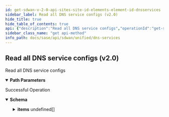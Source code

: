 ```yaml
---
id: get-sdwan-v-2-0-api-sites-site-id-elements-element-id-dnsservices
sidebar_label: Read all DNS service configs (v2.0)
hide_title: true
hide_table_of_contents: true
api: {"description":"Read all DNS service configs","operationId":"get-sdwan-v2.0-api-sites-site_id-elements-element_id-dnsservices","parameters":[{"description":"site ID of the target resource","in":"path","name":"site_id","required":true,"schema":{"description":"Site Id","type":"string"}},{"description":"element ID of the target device","in":"path","name":"element_id","required":true,"schema":{"description":"Element Id","type":"string"}}],"responses":{"200":{"content":{"application/json":{"schema":{"allOf":[{"properties":{"count":{"format":"int32","type":"integer"},"id":{"type":"string"}},"type":"object"},{"properties":{"items":{"items":{"properties":{"cache_config":{"description":"Cache Config: Valid ","properties":{"cache_size":{"description":"Cache Size: Range(max = 9223372036854775807L, error = INVALID_CACHE_SIZE_RANGE: Invalid cache size, must be positive value, min = 0L) ","format":"int32","type":"integer"}}},"description":{"description":"Description: Size(max = 1024, error = DESCRIPTION_EXCEEDS_LIMIT: Description length exceeds limit, min = 0) ","type":"string"},"disabled":{"description":"Disabled","type":"boolean"},"disabled_reason":{"description":"Disabled Reason: Size(max = 5000, DISABLED_REASON_INVALID_0001, min = 0) ","type":"string"},"dns_queries_metadata":{"description":"Dns Queries Metadata: Valid ","properties":{"add_customer_premises_equipment":{"description":"Add Customer Premises Equipment: Valid ","properties":{"identifier_text":{"description":"Identifier Text","type":"string"},"type":{"description":"Type: ValidateEnum(enumClass = classOf[CustomerPremisesEquipmentType], error = INVALID_CUSTOMER_PREMISES_EQUIPMENT_TYPE: Invalid customer premises equipment type. Allowed values text|element_id|element_name, nullAllowed = false) ","enum":["text","element_id","element_name"],"type":"string"}},"required":["type"]},"add_subnets":{"description":"Add Subnets: Valid ","items":{"properties":{"ipv4_address":{"description":"Ipv4 Address: IPAddress(allowEmpty = true, allowLinkLocal = false, allowNull = true, bcast = DENY, defaultRoute = false, dnsCheck = false, error = DNSQUERYMETADATA_CONFIG_INVALID_IP_ADDRESS: Invalid subnet ipv4 address, type = IP) ","type":"string"},"ipv4_prefix_length":{"description":"Ipv4 Prefix Length: Required(message = DNSQUERYMETADATA_CONFIG_INVALID_IP_PREFIX_LENGTH_MISSING) Range(max = 32L, error = DNSQUERYMETADATA_CONFIG_INVALID_IP_PREFIX_LENGTH_RANGE: ipv4 prefix length is not in valid range '0-32', min = 0L) ","format":"int32","type":"integer"},"ipv6_address":{"description":"Ipv6 Address: IPv6(error = DNSQUERYMETADATA_CONFIG_INVALID_IPV6_ADDRESS: Invalid subnet ipv6 address, regexp = [/0-9a-zA-Z:.]*) ","type":"string"},"ipv6_prefix_length":{"description":"Ipv6 Prefix Length: Required(message = DNSQUERYMETADATA_CONFIG_INVALID_IPV6_PREFIX_LENGTH_MISSING) Range(max = 128L, error = DNSQUERYMETADATA_CONFIG_INVALID_IPV6_PREFIX_LENGTH_RANGE: ipv6 prefix length is not in valid range '0-128', min = 0L) ","format":"int32","type":"integer"}},"required":["ipv6_prefix_length","ipv4_prefix_length"]},"type":"array"}}},"dnsservice_profile_id":{"description":"Dnsservice Profile Id","type":"string"},"dnsservicerole_bindings":{"description":"Dnsservicerole Bindings: Valid ","items":{"properties":{"dnsservicerole_id":{"description":"Dnsservicerole Id","type":"string"},"interfaces":{"description":"Interfaces: Valid NotEmpty(message = DNSSERVICE_ROLE_BINDING_INTERFACES_MISSING) ","items":{"properties":{"admin_state_changed":{"description":"Admin State Changed","type":"boolean"},"admin_up":{"description":"Admin Up","type":"boolean"},"attached_lan_networks":{"description":"Attached Lan Networks","items":{"properties":{"lan_network_id":{"description":"Lan Network Id","type":"string"},"vlan_id":{"description":"Vlan Id: Range(max = 4095L, error = INVALID_VLANID: VLAN ID should be between 0 and 4095., min = 0L) ","format":"int32","type":"integer"}}},"type":"array"},"bound_interfaces":{"description":"Bound Interfaces","items":{"properties":{"interface_id":{"description":"Interface Id","type":"string"},"type":{"description":"Type","enum":["NONE","WAN","LAN","INTERNET","CONTROLLER","BYPASS","NON_CONTROLLER"],"type":"string"}}},"type":"array"},"cellular_config":{"description":"Cellular Config: Valid ","properties":{"apn_config":{"description":"Apn Config","properties":{"apn":{"description":"Apn: Size(max = 100, error = CELLULAR_INTERFACE_CONFIG_APN_CONFIG_PROFILE_NAME_INVALID: Invalid cellular interface config. APN name is invalid. APN name allowed max length is 100. Valid characters are alphanumeric, hyphen (-), and period (.). Must begin and end with an alphanumeric character., min = 0) ","type":"string"},"authentication":{"description":"Authentication: ValidateEnum(enumClass = classOf[APNAuthentication], message = INVALID_APN_AUTHENTICATION, nullAllowed = false) ","enum":["none","pap","chap","pap_or_chap"],"type":"string"},"clear_password":{"description":"Clear Password","type":"boolean"},"password":{"description":"Password","type":"string"},"password_encrypted":{"description":"Password Encrypted: JsonIgnore(value = true) ","type":"string"},"user_name":{"description":"User Name: Size(max = 100, error = CELLULAR_INTERFACE_CONFIG_APN_CONFIG_USERNAME_INVALID: Invalid cellular interface config. APN username is invalid. APN username allowed max length is 100., min = 0) ","type":"string"}},"required":["authentication"]},"apn_etag":{"description":"Apn Etag: JsonIgnore(value = true) ","format":"int64","type":"integer"},"apnprofile_id":{"description":"Apnprofile Id","type":"string"},"auto_apn":{"description":"Auto Apn","type":"boolean"},"parent_module_id":{"description":"Parent Module Id","type":"string"},"parent_sim_slot_number":{"description":"Parent Sim Slot Number","format":"int32","type":"integer"}}},"config_state":{"description":"Config State","enum":["INIT","CONFIGURED","DEFAULT"],"type":"string"},"description":{"description":"Description: Size(max = 256, error = DESCRIPTION_EXCEEDS_LIMIT: Description length exceeds limit, min = 0) ","type":"string"},"devicemgmt_policysetstack_id":{"description":"Devicemgmt Policysetstack Id: Digits(fraction = 0, integer = 30, INVALID_DEVICEMGMT_POLICYSETSTACK_ID) ","type":"string"},"dhcp_relay":{"description":"Dhcp Relay","properties":{"enabled":{"description":"Enabled","type":"boolean"},"option_82":{"description":"Option_82: Valid ","properties":{"circuit_id":{"description":"Circuit Id: Size(max = 255, error = DHCPRELAY_CIRCUIT_ID_EXCEEDS_LIMIT: Option 82 Circuid ID exceeds maximum length, min = 0) ","type":"string"},"enabled":{"description":"Enabled","type":"boolean"},"reforwarding_policy":{"description":"Reforwarding Policy: ValidateEnum(enumClass = classOf[DHCPRelayReforwardingPolicy], error = INVALID_DHCP_RELAY_REFWDING_POLICY: Option 82 invalid reforwarding policy, nullAllowed = false) ","enum":["REPLACE","KEEP","APPEND","DROP"],"type":"string"},"remote_id":{"description":"Remote Id: Size(max = 255, error = DHCPRELAY_REMOTE_ID_EXCEEDS_LIMIT: Option 82 Remote ID exceeds maximum length, min = 0) ","type":"string"}},"required":["reforwarding_policy"]},"server_ips":{"description":"Server Ips: ListIPAddress(bcast = DENY, listMaxSize = 0, error = INTERFACE_CONFIG_INVALID_DHCP_RELAY_LIST: DHCP Servers IP specified in the list are invalid, required = true, type = IP) Size(max = 16, error = INTERFACE_CONFIG_DHCP_RELAY_LIST_EXCEEDS_LIMIT: DHCP Servers specified in the list exceeds maximum limit, min = 0) ","items":{"description":"Server Ips","type":"string"},"type":"array"},"source_interface":{"description":"Source Interface","type":"string"}}},"directed_broadcast":{"description":"Directed Broadcast","type":"boolean"},"disabled":{"description":"Disabled","type":"boolean"},"disabled_reason":{"description":"Disabled Reason: Size(max = 5000, DISABLED_REASON_INVALID_0001, min = 0) ","type":"string"},"element_etag":{"description":"Element Etag","format":"int64","type":"integer"},"element_id":{"description":"Element Id","type":"string"},"element_port_admin_up":{"description":"Element Port Admin Up","type":"boolean"},"ethernet_port":{"description":"Ethernet Port","properties":{"full_duplex":{"description":"Full Duplex","type":"boolean"},"speed":{"description":"Speed","format":"int32","type":"integer"}}},"id":{"type":"string"},"ifType":{"description":"IfType","enum":["NONE","HOST","ROUTER"],"type":"string"},"inactive":{"description":"Inactive","type":"boolean"},"inactive_reason":{"description":"Inactive Reason: Size(max = 5000, INACTIVE_REASON_INVALID_0001, min = 0) ","type":"string"},"ipfixcollectorcontext_id":{"description":"Ipfixcollectorcontext Id","type":"string"},"ipfixfiltercontext_id":{"description":"Ipfixfiltercontext Id","type":"string"},"ipv4_config":{"description":"Ipv4 Config: Valid ","properties":{"dhcp_config":{"description":"Dhcp Config: Valid ","properties":{"client_id":{"description":"Client Id","type":"string"},"hostname":{"description":"Hostname","type":"string"}}},"dns_v4_config":{"description":"Dns V4 Config","properties":{"name_servers":{"description":"Name Servers","items":{"description":"Name Servers","type":"string"},"type":"array"},"search":{"description":"Search","items":{"description":"Search","type":"string"},"type":"array"}}},"pppoe_config":{"description":"Pppoe Config","properties":{"chap_passwd":{"description":"Chap Passwd","type":"string"},"chap_user":{"description":"Chap User","type":"string"},"set_route":{"description":"Set Route","type":"boolean"}}},"routes":{"description":"Routes: Valid ","items":{"properties":{"destination":{"description":"Destination","type":"string"},"via":{"description":"Via","type":"string"}}},"type":"array"},"static_config":{"description":"Static Config: Valid ","properties":{"address":{"description":"Address","type":"string"}}},"type":{"description":"Type: Size(max = 12, error = INTERFACE_CONFIG_INVALID_IP_TYPE: IP Type is not valid., min = 0) ","type":"string"}}},"ipv6_config":{"description":"Ipv6 Config: Valid ","properties":{"dhcp_config":{"description":"Dhcp Config","properties":{"client_id":{"description":"Client Id","type":"string"},"hostname":{"description":"Hostname","type":"string"}}},"dns_v6_config":{"description":"Dns V6 Config: Valid ","properties":{"name_servers":{"description":"Name Servers","items":{"description":"Name Servers","type":"string"},"type":"array"},"search":{"description":"Search","items":{"description":"Search","type":"string"},"type":"array"}}},"routes":{"description":"Routes","items":{"properties":{"destination":{"description":"Destination","type":"string"},"via":{"description":"Via","type":"string"}}},"type":"array"},"static_config":{"description":"Static Config","properties":{"address":{"description":"Address","type":"string"}}},"type":{"description":"Type","type":"string"}}},"is2kFlag":{"description":"Is2kFlag","type":"boolean"},"is_parent":{"description":"Is Parent","type":"boolean"},"is_service_link_parent":{"description":"Is Service Link Parent","type":"boolean"},"lan_state_propagation":{"description":"Lan State Propagation","type":"boolean"},"mac_address":{"description":"Mac Address: Pattern(error = INTERFACE_CONFIG_INVALID_MAC: Invalid mac address syntax., regexp = ([0-9a-f]{2}[:]){5}([0-9a-f]{2})) ","type":"string"},"mtu":{"description":"Mtu: Range(max = 9216L, error = INTERFACE_CONFIG_INVALID_MTU: MTU is not in the valid range., min = 0L) ","format":"int32","type":"integer"},"multicast_config":{"description":"Multicast Config: Valid ","properties":{"dr_priority":{"description":"Dr Priority: Range(max = 4294967295L, message = INTERFACE_CONFIG_INVALID_MULTICAST_DR_PRIORITY, min = 1L) ","format":"int64","type":"integer"},"igmp_static_joins":{"description":"Igmp Static Joins: ListObject(allowDuplicate = true, allowEmpty = true, allowNull = true, listMaxSize = 4, message = INTERFACE_CONFIG_MULTICAST_IGMP_STATIC_JOINS_EXCEEDS_LIMIT, required = false) Valid ","items":{"properties":{"igmp_static_grp_ipv4":{"description":"Igmp Static Grp Ipv4: IPAddress(allowEmpty = true, allowLinkLocal = false, allowNull = true, bcast = DENY, defaultRoute = false, dnsCheck = false, message = INTERFACE_CONFIG_INVALID_MULTICAST_IGMP_STATIC_GRP_IPV4, type = MCAST_V4) ","type":"string"},"igmp_static_src_ipv4":{"description":"Igmp Static Src Ipv4: IPAddress(allowEmpty = true, allowLinkLocal = false, allowNull = true, bcast = DENY, defaultRoute = false, dnsCheck = false, message = INTERFACE_CONFIG_INVALID_MULTICAST_IGMP_STATIC_SRC_IPV4, type = IP) ","type":"string"}}},"type":"array"},"igmp_version":{"description":"Igmp Version: ValidateEnum(enumClass = classOf[MulticastIgmpVersion], message = INVALID_MULTICAST_IGMP_VERSION, nullAllowed = true) ","enum":["IGMPV2","IGMPV3"],"type":"string"},"multicast_enabled":{"description":"Multicast Enabled","type":"boolean"}}},"name":{"description":"Name: Size(max = 128, error = NAME_EXCEEDS_LIMIT: Name of the resource exceeds limit., min = 0) ","type":"string"},"nat_address":{"description":"Nat Address: IPAddress(allowEmpty = true, allowLinkLocal = false, allowNull = true, bcast = DENY, defaultRoute = false, dnsCheck = false, error = INVALID_NAT_IP: NAT IP address is invalid., type = IP) ","type":"string"},"nat_address_v6":{"description":"Nat Address V6: IPAddress(allowEmpty = true, allowLinkLocal = false, allowNull = true, bcast = DENY, defaultRoute = false, dnsCheck = false, error = INVALID_NAT_IP: NAT IP address is invalid., type = IPV6) ","type":"string"},"nat_pools":{"description":"Nat Pools: Valid ","items":{"properties":{"ipv4_ranges":{"description":"Ipv4 Ranges: Size(max = 4, error = INTERFACE_CONFIG_INVALID_NAT_POOL_IP_RANGE: Minimum 1 and maximum 4 nat pool IP ranges can be specified., min = 1) Valid ","items":{"properties":{"end":{"description":"End: NotNull(error = END_IP_MISSING: End ip is not specified in range.) IPAddress(allowEmpty = true, allowLinkLocal = false, allowNull = true, bcast = DENY, defaultRoute = false, dnsCheck = false, error = END_IP_INVALID_IN_RANGE: Invalid end ip specified in range., type = IP) ","type":"string"},"start":{"description":"Start: NotNull(error = START_IP_MISSING: Start ip is not specified in range.) IPAddress(allowEmpty = true, allowLinkLocal = false, allowNull = true, bcast = DENY, defaultRoute = false, dnsCheck = false, error = START_IP_INVALID_IN_RANGE: Invalid start ip specified in range., type = IP) ","type":"string"}},"required":["end","start"]},"type":"array"},"nat_pool_id":{"description":"Nat Pool Id: Digits(fraction = 0, integer = 30, INVALID_NAT_POLICYPOOL_ID) ","type":"string"}}},"type":"array"},"nat_port":{"description":"Nat Port: Range(max = 65535L, error = INTERFACE_CONFIG_INVALID_PORT: LAN,WAN,Internet bypass ports cannot be part of logical interface groups., min = 0L) ","format":"int32","type":"integer"},"nat_port_v6":{"description":"Nat Port V6: Range(max = 65535L, error = INTERFACE_CONFIG_INVALID_PORT: LAN,WAN,Internet bypass ports cannot be part of logical interface groups., min = 0L) ","format":"int32","type":"integer"},"nat_zone_id":{"description":"Nat Zone Id: Digits(fraction = 0, integer = 30, INVALID_NAT_POLICY_ZONE) ","type":"string"},"network_context_id":{"description":"Network Context Id","type":"string"},"parent":{"description":"Parent","type":"string"},"pppoe_config":{"description":"Pppoe Config: Valid ","properties":{"host_uniq":{"description":"Host Uniq: Pattern(error = PPPOE_HOSTUNIQ_LENGTH_INVALID: HOSTUNIQ can be null or minimum length of 2 to maximum length of 254.Length should be in multiples of 2., regexp = ([A-Fa-f0-9]{2}){1,}) Size(max = 254, error = PPPOE_HOSTUNIQ_LENGTH_INVALID: HOSTUNIQ can be null or minimum length of 2 to maximum length of 254.Length should be in multiples of 2., min = 0) ","type":"string"},"parent":{"description":"Parent: JsonIgnore(value = true) ","type":"string"},"password":{"description":"Password: Size(max = 255, error = PPPOE_PASSWORD_INVALID: PPPOE password is required and can have a max length of 128 characters., min = 0) ","type":"string"},"reconnection_delay":{"description":"Reconnection Delay: Range(max = 300L, error = VALUE_NOT_IN_RANGE: Value is not in the permissible range., min = 0L) ","format":"int32","type":"integer"},"service_name":{"description":"Service Name","type":"string"},"username":{"description":"Username: Size(max = 255, error = PPPOE_USERNAME_INVALID: PPPOE username is required and can have a max length of 128 characters., min = 0) ","type":"string"}}},"propagation_state_changed":{"description":"Propagation State Changed","type":"boolean"},"region":{"description":"Region","type":"string"},"relay_changed":{"description":"Relay Changed","type":"boolean"},"sb_api_version":{"description":"Sb Api Version","type":"string"},"scope":{"description":"Scope: ValidateEnum(enumClass = classOf[NetworkScope], message = Invalid enum string., nullAllowed = false) ","enum":["GLOBAL","LOCAL"],"type":"string"},"secondary_ip_configs":{"description":"Secondary Ip Configs: Size(max = 8, error = INTERFACE_CONFIG_SECONDARY_IP_EXCEEDS_LIMIT: Invalid interface configuration. Secondary IPs exceed the supported limit of 8, min = 0) ","items":{"properties":{"ipv4_address":{"description":"Ipv4 Address","type":"string"},"scope":{"description":"Scope","type":"string"}}},"type":"array"},"service_link_config":{"description":"Service Link Config: Valid ","properties":{"gre_config":{"description":"Gre Config: JsonInclude(content = ALWAYS, contentFilter = classOf[Void], value = ALWAYS, valueFilter = classOf[Void]) ","properties":{"csum":{"description":"Csum","type":"boolean"},"keepalive_enable":{"description":"Keepalive Enable","type":"boolean"},"keepalive_fail_count":{"description":"Keepalive Fail Count: Range(max = 10L, error = INTERFACE_CONFIG_SERVICE_LINK_INVALID_GRE_KEEPALIVE_FAIL_COUNT: Keep alive fail count should be in range 1 to 10, min = 1L) ","format":"int32","type":"integer"},"keepalive_interval":{"description":"Keepalive Interval: Range(max = 30L, error = INTERFACE_CONFIG_SERVICE_LINK_INVALID_GRE_KEEPALIVE_INTERVAL: Keep alive interval should be in range 3 to 30, min = 3L) ","format":"int32","type":"integer"}}},"ipsec_config":{"description":"Ipsec Config: Valid ","properties":{"authentication":{"description":"Authentication: Valid ","properties":{"certificate":{"description":"Certificate","type":"string"},"ikev1_params":{"description":"Ikev1 Params: Valid ","properties":{"xauth_id":{"description":"Xauth Id","type":"string"},"xauth_secret":{"description":"Xauth Secret: Length(max = 128, error = IPSECCONFIG_INVALID_XAUTH_SECRET_LEN: Invalid extended authentication secret length.Should be between 4-128., min = 4) ","type":"string"},"xauth_secret_encrypted":{"description":"Xauth Secret Encrypted: JsonIgnore(value = true) ","type":"string"},"xauth_secret_hash":{"description":"Xauth Secret Hash: JsonIgnore(value = true) ","type":"string"},"xauth_type":{"description":"Xauth Type: ValidateEnum(enumClass = classOf[IKEXAuthType], error = IPSECCONFIG_INVALID_XAUTH_TYPE: Invalid extended authentication type specified.Valid type are secret or none., nullAllowed = false) ","enum":["NONE","SECRET"],"type":"string"}},"required":["xauth_type"]},"local_ca_certificate":{"description":"Local Ca Certificate","type":"string"},"local_id":{"description":"Local Id: ValidateEnum(enumClass = classOf[IPSECLocalIdType], error = IPSECCONFIG_INVALID_LOCAL_ID_TYPE: Invalid local id type.Should be either hostname, dn, local_ip or custom, nullAllowed = false) ","enum":["LOCAL_IP","DN","HOSTNAME","CUSTOM"],"type":"string"},"local_id_custom":{"description":"Local Id Custom: Length(max = 255, error = IPSECCONFIG_INVALID_LOCAL_ID_LEN: Invalid local id len.Should be between 2-255., min = 2) ","type":"string"},"passphrase":{"description":"Passphrase","type":"string"},"passphrase_encrypted":{"description":"Passphrase Encrypted: JsonIgnore(value = true) ","type":"string"},"private_key":{"description":"Private Key","type":"string"},"private_key_encrypted":{"description":"Private Key Encrypted: JsonIgnore(value = true) ","type":"string"},"remote_ca_certificate":{"description":"Remote Ca Certificate","type":"string"},"remote_id":{"description":"Remote Id: Length(max = 255, error = IPSECCONFIG_INVALID_REMOTE_ID_LEN: Invalid remote id len.Should be between 2-255., min = 2) ","type":"string"},"secret":{"description":"Secret","type":"string"},"secret_encrypted":{"description":"Secret Encrypted: JsonIgnore(value = true) ","type":"string"},"secret_hash":{"description":"Secret Hash: JsonIgnore(value = true) ","type":"string"},"type":{"description":"Type: ValidateEnum(enumClass = classOf[IPSECAuthenticationType], error = IPSECCONFIG_INVALID_AUTHENTICATION_TYPE: Invalid authentication type specified.Valid type are x509, psk or none., nullAllowed = false) ","enum":["NONE","PSK","X509"],"type":"string"},"x509Objects":{"description":"X509Objects: JsonIgnore(value = true) ","properties":{"certHolder":{"type":"object"},"certificate":{"description":"Certificate","type":"string"},"is_local_ca_cert_set":{"description":"Is Local Ca Cert Set","type":"boolean"},"is_remote_ca_cert_set":{"description":"Is Remote Ca Cert Set","type":"boolean"},"keyPair":{"type":"object"},"local_ca_certificate":{"description":"Local Ca Certificate","type":"string"},"local_ca_certs_set":{"description":"Local Ca Certs Set","items":{"type":"object"},"type":"array"},"passphrase":{"description":"Passphrase","type":"string"},"private_key":{"description":"Private Key","type":"string"},"remote_ca_certificate":{"description":"Remote Ca Certificate","type":"string"},"remote_ca_certs_set":{"description":"Remote Ca Certs Set","items":{"type":"object"},"type":"array"}}}},"required":["local_id","type"]},"ipsec_profile_id":{"description":"Ipsec Profile Id: Required(IPSEC_PROFILE_ID_MISSING) ","type":"string"}},"required":["ipsec_profile_id"]},"last_parent":{"description":"Last Parent: JsonIgnore(value = true) ","type":"string"},"parent":{"description":"Parent: JsonIgnore(value = true) ","type":"string"},"peer":{"description":"Peer: Valid ","properties":{"hostname":{"description":"Hostname: Size(max = 256, INVALID_PEER_HOSTNAME, min = 0) ","type":"string"},"ip_addresses":{"description":"Ip Addresses: ListIPAddress(bcast = DENY, listMaxSize = 4, INVALID_PEERS_ADDRESSES, required = false, type = IP) ","items":{"description":"Ip Addresses","type":"string"},"type":"array"}}},"security_service_endpoint_id":{"description":"Security Service Endpoint Id","type":"string"},"service_endpoint_id":{"description":"Service Endpoint Id","type":"string"},"type":{"description":"Type: ValidateEnum(enumClass = classOf[ServiceLinkType], INVALID_SERVICE_LINK_TYPE, nullAllowed = false) ","enum":["IPSEC","GRE"],"type":"string"}},"required":["type"]},"site_id":{"description":"Site Id: Digits(fraction = 0, integer = 50, SITEID_INVALID) NotNull ","type":"string"},"site_wan_interface_ids":{"description":"Site Wan Interface Ids","items":{"description":"Site Wan Interface Ids","type":"string"},"type":"array"},"state_id":{"description":"State Id: JsonIgnore(value = true) ","properties":{"cellular_state":{"description":"Cellular State","properties":{"active":{"description":"Active","type":"boolean"},"apn_info":{"description":"Apn Info","properties":{"apn":{"description":"Apn","type":"string"},"authentication":{"description":"Authentication","type":"string"}}}}},"device":{"description":"Device","type":"string"},"disabled":{"description":"Disabled","type":"boolean"},"disabled_reason":{"description":"Disabled Reason: Size(max = 5000, DISABLED_REASON_INVALID_0001, min = 0) ","type":"string"},"dns_v4_config":{"description":"Dns V4 Config: Valid ","properties":{"name_servers":{"description":"Name Servers","items":{"description":"Name Servers","type":"string"},"type":"array"},"search":{"description":"Search","items":{"description":"Search","type":"string"},"type":"array"}}},"dns_v6_config":{"description":"Dns V6 Config","properties":{"name_servers":{"description":"Name Servers","items":{"description":"Name Servers","type":"string"},"type":"array"},"search":{"description":"Search","items":{"description":"Search","type":"string"},"type":"array"}}},"element_id":{"description":"Element Id","type":"string"},"extended_state":{"description":"Extended State","type":"string"},"id":{"type":"string"},"ike_algo":{"description":"Ike Algo: JsonIgnore(value = true) ","type":"string"},"ike_last_rekeyed":{"description":"Ike Last Rekeyed: JsonIgnore(value = true) ","format":"int64","type":"integer"},"ike_next_rekey":{"description":"Ike Next Rekey: JsonIgnore(value = true) ","format":"int64","type":"integer"},"inactive":{"description":"Inactive","type":"boolean"},"inactive_reason":{"description":"Inactive Reason: Size(max = 5000, INACTIVE_REASON_INVALID_0001, min = 0) ","type":"string"},"index":{"description":"Index: JsonIgnore(value = true) ","format":"int32","type":"integer"},"ipsec_algo":{"description":"Ipsec Algo: JsonIgnore(value = true) ","type":"string"},"ipsec_last_rekeyed":{"description":"Ipsec Last Rekeyed: JsonIgnore(value = true) ","format":"int64","type":"integer"},"ipsec_next_rekey":{"description":"Ipsec Next Rekey: JsonIgnore(value = true) ","format":"int64","type":"integer"},"ipv4_addresses":{"description":"Ipv4 Addresses","items":{"description":"Ipv4 Addresses","type":"string"},"type":"array"},"ipv4_addresses_changed":{"description":"Ipv4 Addresses Changed","type":"boolean"},"ipv6_addresses":{"description":"Ipv6 Addresses","items":{"description":"Ipv6 Addresses","type":"string"},"type":"array"},"ipv6_addresses_changed":{"description":"Ipv6 Addresses Changed","type":"boolean"},"last_state_change":{"description":"Last State Change","format":"int64","type":"integer"},"link_local_address":{"description":"Link Local Address","type":"string"},"local_tunnel_v4_addr":{"description":"Local Tunnel V4 Addr: JsonIgnore(value = true) ","type":"string"},"mac_address":{"description":"Mac Address","type":"string"},"name":{"description":"Name","type":"string"},"negotiated_mtu":{"description":"Negotiated Mtu","format":"int32","type":"integer"},"operational_state":{"description":"Operational State","type":"string"},"operational_state_changed":{"description":"Operational State Changed","type":"boolean"},"port":{"description":"Port","properties":{"end":{"description":"End: Range(max = 65535L, error = APPDEF_CONFIG_INVALID_PORT_RANGE: Port number must be between 1 and 65535, min = 1L) ","type":"string"},"start":{"description":"Start: Range(max = 65535L, error = APPDEF_CONFIG_INVALID_PORT_RANGE: Port number must be between 1 and 65535, min = 1L) ","type":"string"}}},"region":{"description":"Region","type":"string"},"remote_host_name":{"description":"Remote Host Name","type":"string"},"remote_v4_addr":{"description":"Remote V4 Addr","type":"string"},"routes":{"description":"Routes","items":{"properties":{"destination":{"description":"Destination","type":"string"},"via":{"description":"Via","type":"string"}}},"type":"array"},"routes_v6":{"description":"Routes V6","items":{"properties":{"destination":{"description":"Destination: IPAddress(allowEmpty = true, allowLinkLocal = false, allowNull = true, bcast = DENY, defaultRoute = false, dnsCheck = false, error = INVALID_GATEWAY_IP: Gateway IP is invalid., type = GATEWAYCIDRV6) ","type":"string"},"via":{"description":"Via: IPAddress(allowEmpty = true, allowLinkLocal = true, allowNull = true, bcast = DENY, defaultRoute = false, dnsCheck = false, error = INVALID_HOST_IP: Invalid host IP address., type = IPV6) ","type":"string"}}},"type":"array"},"secondary_ipv4_addresses":{"description":"Secondary Ipv4 Addresses","items":{"description":"Secondary Ipv4 Addresses","type":"string"},"type":"array"},"state":{"description":"State: JsonIgnore(value = true) ","type":"boolean"}}},"static_arp_configs":{"description":"Static Arp Configs: Size(max = 32, error = INTERFACE_CONFIG_STATIC_ARP_EXCEEDS_LIMIT: Invalid interface configuration. Static ARP entries exceed the supported limit of 16, min = 0) ","items":{"properties":{"ipv4_address":{"description":"Ipv4 Address: IPAddress(allowEmpty = true, allowLinkLocal = false, allowNull = true, bcast = DENY, defaultRoute = false, dnsCheck = false, INVALID_IP, type = IP) ","type":"string"},"mac_address":{"description":"Mac Address: MACAddress(error = INTERFACE_CONFIG_INVALID_MAC: Invalid mac address syntax.) ","type":"string"}}},"type":"array"},"sub_interface":{"description":"Sub Interface: Valid ","properties":{"vlan_id":{"description":"Vlan Id","format":"int32","type":"integer"}}},"tags":{"description":"Tags: ListString(allowDuplicate = false, allowEmpty = true, allowNull = true, length = 128, listMaxSize = 10, error = INVALID_TAG: Maximum 10 Unique tags of length 1024 each are allowed, noTrim = false, regex = [^,\\\\s]+, required = false) ","items":{"description":"Tags","type":"string"},"type":"array"},"tmpPortType":{"description":"TmpPortType","enum":["NONE","WAN","LAN","INTERNET","CONTROLLER","BYPASS","NON_CONTROLLER"],"type":"string"},"type":{"description":"Type: ValidateEnum(enumClass = classOf[InterfaceType], error = INVALID_PORT_TYPE: Port type is not valid., nullAllowed = false) ","enum":["SERVICE_LINK","LOOPBACK","BYPASSPAIR","SUBINTERFACE","PPPOE","PORTCHANNEL","PORT","VIRTUAL_INTERFACE","CELLULAR"],"type":"string"},"use_relay":{"description":"Use Relay","type":"boolean"},"used_for":{"description":"Used For: ValidateEnum(enumClass = classOf[UsedFor], error = INTERFACE_CONFIG_INVALID_USEDFOR_VALUE: Invalid used for value specified.The allowed values are public,private_wan,lan,none, nullAllowed = false) ","enum":["NONE","PUBLIC","PRIVATE","LAN","PRIVATE_L2","PRIVATE_WAN"],"type":"string"},"vlan_ids":{"description":"Vlan Ids","items":{"description":"Vlan Ids","type":"integer"},"type":"array"},"wan_network_id":{"description":"Wan Network Id","type":"string"}},"required":["scope","used_for","type","site_id"]},"type":"array"}},"required":["interfaces"]},"type":"array"},"domains_to_addresses":{"description":"Domains To Addresses: Valid ","items":{"properties":{"domain_names":{"description":"Domain Names: UniqueHostNames(allowNull = true, max = 2147483647, error = DTA_DOMAIN_CONFIG_INVALID_HOST: Invalid domains to address domain names, min = 0) ","items":{"description":"Domain Names","type":"string"},"type":"array"},"ipv4_address":{"description":"Ipv4 Address: IPv4(error = DOMAINTOADDRESS_IPV4_CONFIG_INVALID_IP: Invalid Domains to address ipv4_address, regexp = [/0-9.]*) ","type":"string"},"ipv6_address":{"description":"Ipv6 Address: IPv6(error = DOMAINTOADDRESS_IPV6_CONFIG_INVALID_IP: Invalid Domains to address ipv6_address, regexp = [/0-9a-zA-Z:.]*) ","type":"string"}}},"type":"array"},"domains_to_interfaces":{"description":"Domains To Interfaces: Valid ","items":{"properties":{"domain_names":{"description":"Domain Names: NotEmpty(error = DTI_DOMAIN_NAME_MANDATORY: Domains to interfaces domain name missing) UniqueHostNames(allowNull = true, max = 2147483647, error = INVALID_DTI_DOMAIN_NAMES_LIST_CONFIG: Invalid domains to interfaces domain name list, min = 0) ","items":{"description":"Domain Names","type":"string"},"type":"array"},"interface_id":{"description":"Interface Id: NotEmpty(error = DTI_INTERFACE_ID_MANDATORY: Domains to interfaces interface id missing) ","type":"string"}},"required":["interface_id","domain_names"]},"type":"array"},"element_id":{"description":"Element Id","type":"string"},"enabled":{"description":"Enabled","type":"boolean"},"id":{"type":"string"},"inactive":{"description":"Inactive","type":"boolean"},"inactive_reason":{"description":"Inactive Reason: Size(max = 5000, INACTIVE_REASON_INVALID_0001, min = 0) ","type":"string"},"max_concurrent_dns_queries":{"description":"Max Concurrent Dns Queries: Range(max = 9223372036854775807L, error = INVALID_MAX_CONCURRENT_DNS_QUERIES_RANGE: Max concurrent dns queries is not in valid range '1 - 65535', min = 1L) ","format":"int32","type":"integer"},"name":{"description":"Name: Required(error = NAME_REQD: Please provide resource name.) Size(max = 128, error = NAME_EXCEEDS_LIMIT: Name of the resource exceeds limit., min = 0) ","type":"string"},"region":{"description":"Region","type":"string"},"site_id":{"description":"Site Id: Digits(fraction = 0, integer = 50, SITEID_INVALID) NotNull ","type":"string"},"tags":{"description":"Tags: ListString(allowDuplicate = false, allowEmpty = true, allowNull = true, length = 1024, listMaxSize = 10, error = INVALID_TAG: Maximum 10 Unique tags of length 1024 each are allowed, noTrim = false, regex = [^,\\\\s]+, required = false) ","items":{"description":"Tags","type":"string"},"type":"array"},"upperCaseName":{"description":"UpperCaseName: JsonIgnore(value = true) ","type":"string"}},"required":["name","site_id"]},"type":"array"}},"type":"object"}]}}},"description":"Successful Operation"}},"tags":["DNS Services"],"method":"get","path":"/sdwan/v2.0/api/sites/{site_id}/elements/{element_id}/dnsservices","info":{"contact":{},"description":"List of APIs used to manage the DNS services.","title":"DNS Services","version":"Latest"},"postman":{"name":"Read all DNS service configs (v2.0)","description":{"content":"Read all DNS service configs","type":"text/plain"},"url":{"path":["sdwan","v2.0","api","sites",":site_id","elements",":element_id","dnsservices"],"host":["{{baseUrl}}"],"query":[],"variable":[{"disabled":false,"description":{"content":"(Required) site ID of the target resource","type":"text/plain"},"type":"any","value":"","key":"site_id"},{"disabled":false,"description":{"content":"(Required) element ID of the target device","type":"text/plain"},"type":"any","value":"","key":"element_id"}]},"header":[{"key":"Accept","value":"application/json"}],"method":"GET"}}
sidebar_class_name: "get api-method"
info_path: docs/sase/api/sdwan/unified/dns-services
---
```



## Read all DNS service configs (v2.0)



Read all DNS service configs

<details style={{"marginBottom":"1rem"}} data-collapsed={false} open={true}><summary style={{}}><strong>Path Parameters</strong></summary><div><ul><ParamsItem className={"paramsItem"} param={{"description":"site ID of the target resource","in":"path","name":"site_id","required":true,"schema":{"description":"Site Id","type":"string"}}}></ParamsItem><ParamsItem className={"paramsItem"} param={{"description":"element ID of the target device","in":"path","name":"element_id","required":true,"schema":{"description":"Element Id","type":"string"}}}></ParamsItem></ul></div></details><div><ApiTabs><TabItem label={"200"} value={"200"}><div>

Successful Operation

</div><div><MimeTabs groupId={"mime-type"}><TabItem label={"application/json"} value={"application/json"}><SchemaTabs groupId={"schema-tabs"}><TabTtem label={"Schema"} value={"Schema"}><details style={{}} data-collapsed={false} open={true}><summary style={{"textAlign":"left"}}><strong>Schema</strong></summary><div style={{"textAlign":"left","marginLeft":"1rem"}}></div><ul style={{"marginLeft":"1rem"}}><SchemaItem collapsible={false} name={"count"} required={false} schemaDescription={undefined} schemaName={"int32"} qualifierMessage={undefined} defaultValue={undefined}></SchemaItem><SchemaItem collapsible={false} name={"id"} required={false} schemaDescription={undefined} schemaName={"string"} qualifierMessage={undefined} defaultValue={undefined}></SchemaItem><SchemaItem collapsible={true} className={"schemaItem"}><details style={{}}><summary style={{}}><strong>items</strong><span style={{"opacity":"0.6"}}> undefined[]</span></summary><div style={{"marginLeft":"1rem"}}><SchemaItem collapsible={true} className={"schemaItem"}><details style={{}}><summary style={{}}><strong>cache_config</strong><span style={{"opacity":"0.6"}}> </span></summary><div style={{"marginLeft":"1rem"}}><div style={{"marginTop":".5rem","marginBottom":".5rem"}}>

Cache Config: Valid 

</div><SchemaItem collapsible={false} name={"cache_size"} required={false} schemaDescription={"Cache Size: Range(max = 9223372036854775807L, error = INVALID_CACHE_SIZE_RANGE: Invalid cache size, must be positive value, min = 0L) "} schemaName={"int32"} qualifierMessage={undefined} defaultValue={undefined}></SchemaItem></div></details></SchemaItem><SchemaItem collapsible={false} name={"description"} required={false} schemaDescription={"Description: Size(max = 1024, error = DESCRIPTION_EXCEEDS_LIMIT: Description length exceeds limit, min = 0) "} schemaName={"string"} qualifierMessage={undefined} defaultValue={undefined}></SchemaItem><SchemaItem collapsible={false} name={"disabled"} required={false} schemaDescription={"Disabled"} schemaName={"boolean"} qualifierMessage={undefined} defaultValue={undefined}></SchemaItem><SchemaItem collapsible={false} name={"disabled_reason"} required={false} schemaDescription={"Disabled Reason: Size(max = 5000, DISABLED_REASON_INVALID_0001, min = 0) "} schemaName={"string"} qualifierMessage={undefined} defaultValue={undefined}></SchemaItem><SchemaItem collapsible={true} className={"schemaItem"}><details style={{}}><summary style={{}}><strong>dns_queries_metadata</strong><span style={{"opacity":"0.6"}}> </span></summary><div style={{"marginLeft":"1rem"}}><div style={{"marginTop":".5rem","marginBottom":".5rem"}}>

Dns Queries Metadata: Valid 

</div><SchemaItem collapsible={true} className={"schemaItem"}><details style={{}}><summary style={{}}><strong>add_customer_premises_equipment</strong><span style={{"opacity":"0.6"}}> </span></summary><div style={{"marginLeft":"1rem"}}><div style={{"marginTop":".5rem","marginBottom":".5rem"}}>

Add Customer Premises Equipment: Valid 

</div><SchemaItem collapsible={false} name={"identifier_text"} required={false} schemaDescription={"Identifier Text"} schemaName={"string"} qualifierMessage={undefined} defaultValue={undefined}></SchemaItem><SchemaItem collapsible={false} name={"type"} required={false} schemaDescription={"Type: ValidateEnum(enumClass = classOf[CustomerPremisesEquipmentType], error = INVALID_CUSTOMER_PREMISES_EQUIPMENT_TYPE: Invalid customer premises equipment type. Allowed values text|element_id|element_name, nullAllowed = false) "} schemaName={"string"} qualifierMessage={"**Possible values:** [`text`, `element_id`, `element_name`]"} defaultValue={undefined}></SchemaItem></div></details></SchemaItem><SchemaItem collapsible={true} className={"schemaItem"}><details style={{}}><summary style={{}}><strong>add_subnets</strong><span style={{"opacity":"0.6"}}> undefined[]</span></summary><div style={{"marginLeft":"1rem"}}><div style={{"marginTop":".5rem","marginBottom":".5rem"}}>

Add Subnets: Valid 

</div><SchemaItem collapsible={false} name={"ipv4_address"} required={false} schemaDescription={"Ipv4 Address: IPAddress(allowEmpty = true, allowLinkLocal = false, allowNull = true, bcast = DENY, defaultRoute = false, dnsCheck = false, error = DNSQUERYMETADATA_CONFIG_INVALID_IP_ADDRESS: Invalid subnet ipv4 address, type = IP) "} schemaName={"string"} qualifierMessage={undefined} defaultValue={undefined}></SchemaItem><SchemaItem collapsible={false} name={"ipv4_prefix_length"} required={false} schemaDescription={"Ipv4 Prefix Length: Required(message = DNSQUERYMETADATA_CONFIG_INVALID_IP_PREFIX_LENGTH_MISSING) Range(max = 32L, error = DNSQUERYMETADATA_CONFIG_INVALID_IP_PREFIX_LENGTH_RANGE: ipv4 prefix length is not in valid range '0-32', min = 0L) "} schemaName={"int32"} qualifierMessage={undefined} defaultValue={undefined}></SchemaItem><SchemaItem collapsible={false} name={"ipv6_address"} required={false} schemaDescription={"Ipv6 Address: IPv6(error = DNSQUERYMETADATA_CONFIG_INVALID_IPV6_ADDRESS: Invalid subnet ipv6 address, regexp = [/0-9a-zA-Z:.]*) "} schemaName={"string"} qualifierMessage={undefined} defaultValue={undefined}></SchemaItem><SchemaItem collapsible={false} name={"ipv6_prefix_length"} required={false} schemaDescription={"Ipv6 Prefix Length: Required(message = DNSQUERYMETADATA_CONFIG_INVALID_IPV6_PREFIX_LENGTH_MISSING) Range(max = 128L, error = DNSQUERYMETADATA_CONFIG_INVALID_IPV6_PREFIX_LENGTH_RANGE: ipv6 prefix length is not in valid range '0-128', min = 0L) "} schemaName={"int32"} qualifierMessage={undefined} defaultValue={undefined}></SchemaItem></div></details></SchemaItem></div></details></SchemaItem><SchemaItem collapsible={false} name={"dnsservice_profile_id"} required={false} schemaDescription={"Dnsservice Profile Id"} schemaName={"string"} qualifierMessage={undefined} defaultValue={undefined}></SchemaItem><SchemaItem collapsible={true} className={"schemaItem"}><details style={{}}><summary style={{}}><strong>dnsservicerole_bindings</strong><span style={{"opacity":"0.6"}}> undefined[]</span></summary><div style={{"marginLeft":"1rem"}}><div style={{"marginTop":".5rem","marginBottom":".5rem"}}>

Dnsservicerole Bindings: Valid 

</div><SchemaItem collapsible={false} name={"dnsservicerole_id"} required={false} schemaDescription={"Dnsservicerole Id"} schemaName={"string"} qualifierMessage={undefined} defaultValue={undefined}></SchemaItem><SchemaItem collapsible={true} className={"schemaItem"}><details style={{}}><summary style={{}}><strong>interfaces</strong><span style={{"opacity":"0.6"}}> undefined[]</span></summary><div style={{"marginLeft":"1rem"}}><div style={{"marginTop":".5rem","marginBottom":".5rem"}}>

Interfaces: Valid NotEmpty(message = DNSSERVICE_ROLE_BINDING_INTERFACES_MISSING) 

</div><SchemaItem collapsible={false} name={"admin_state_changed"} required={false} schemaDescription={"Admin State Changed"} schemaName={"boolean"} qualifierMessage={undefined} defaultValue={undefined}></SchemaItem><SchemaItem collapsible={false} name={"admin_up"} required={false} schemaDescription={"Admin Up"} schemaName={"boolean"} qualifierMessage={undefined} defaultValue={undefined}></SchemaItem><SchemaItem collapsible={true} className={"schemaItem"}><details style={{}}><summary style={{}}><strong>attached_lan_networks</strong><span style={{"opacity":"0.6"}}> undefined[]</span></summary><div style={{"marginLeft":"1rem"}}><div style={{"marginTop":".5rem","marginBottom":".5rem"}}>

Attached Lan Networks

</div><SchemaItem collapsible={false} name={"lan_network_id"} required={false} schemaDescription={"Lan Network Id"} schemaName={"string"} qualifierMessage={undefined} defaultValue={undefined}></SchemaItem><SchemaItem collapsible={false} name={"vlan_id"} required={false} schemaDescription={"Vlan Id: Range(max = 4095L, error = INVALID_VLANID: VLAN ID should be between 0 and 4095., min = 0L) "} schemaName={"int32"} qualifierMessage={undefined} defaultValue={undefined}></SchemaItem></div></details></SchemaItem><SchemaItem collapsible={true} className={"schemaItem"}><details style={{}}><summary style={{}}><strong>bound_interfaces</strong><span style={{"opacity":"0.6"}}> undefined[]</span></summary><div style={{"marginLeft":"1rem"}}><div style={{"marginTop":".5rem","marginBottom":".5rem"}}>

Bound Interfaces

</div><SchemaItem collapsible={false} name={"interface_id"} required={false} schemaDescription={"Interface Id"} schemaName={"string"} qualifierMessage={undefined} defaultValue={undefined}></SchemaItem><SchemaItem collapsible={false} name={"type"} required={false} schemaDescription={"Type"} schemaName={"string"} qualifierMessage={"**Possible values:** [`NONE`, `WAN`, `LAN`, `INTERNET`, `CONTROLLER`, `BYPASS`, `NON_CONTROLLER`]"} defaultValue={undefined}></SchemaItem></div></details></SchemaItem><SchemaItem collapsible={true} className={"schemaItem"}><details style={{}}><summary style={{}}><strong>cellular_config</strong><span style={{"opacity":"0.6"}}> </span></summary><div style={{"marginLeft":"1rem"}}><div style={{"marginTop":".5rem","marginBottom":".5rem"}}>

Cellular Config: Valid 

</div><SchemaItem collapsible={true} className={"schemaItem"}><details style={{}}><summary style={{}}><strong>apn_config</strong><span style={{"opacity":"0.6"}}> </span></summary><div style={{"marginLeft":"1rem"}}><div style={{"marginTop":".5rem","marginBottom":".5rem"}}>

Apn Config

</div><SchemaItem collapsible={false} name={"apn"} required={false} schemaDescription={"Apn: Size(max = 100, error = CELLULAR_INTERFACE_CONFIG_APN_CONFIG_PROFILE_NAME_INVALID: Invalid cellular interface config. APN name is invalid. APN name allowed max length is 100. Valid characters are alphanumeric, hyphen (-), and period (.). Must begin and end with an alphanumeric character., min = 0) "} schemaName={"string"} qualifierMessage={undefined} defaultValue={undefined}></SchemaItem><SchemaItem collapsible={false} name={"authentication"} required={false} schemaDescription={"Authentication: ValidateEnum(enumClass = classOf[APNAuthentication], message = INVALID_APN_AUTHENTICATION, nullAllowed = false) "} schemaName={"string"} qualifierMessage={"**Possible values:** [`none`, `pap`, `chap`, `pap_or_chap`]"} defaultValue={undefined}></SchemaItem><SchemaItem collapsible={false} name={"clear_password"} required={false} schemaDescription={"Clear Password"} schemaName={"boolean"} qualifierMessage={undefined} defaultValue={undefined}></SchemaItem><SchemaItem collapsible={false} name={"password"} required={false} schemaDescription={"Password"} schemaName={"string"} qualifierMessage={undefined} defaultValue={undefined}></SchemaItem><SchemaItem collapsible={false} name={"password_encrypted"} required={false} schemaDescription={"Password Encrypted: JsonIgnore(value = true) "} schemaName={"string"} qualifierMessage={undefined} defaultValue={undefined}></SchemaItem><SchemaItem collapsible={false} name={"user_name"} required={false} schemaDescription={"User Name: Size(max = 100, error = CELLULAR_INTERFACE_CONFIG_APN_CONFIG_USERNAME_INVALID: Invalid cellular interface config. APN username is invalid. APN username allowed max length is 100., min = 0) "} schemaName={"string"} qualifierMessage={undefined} defaultValue={undefined}></SchemaItem></div></details></SchemaItem><SchemaItem collapsible={false} name={"apn_etag"} required={false} schemaDescription={"Apn Etag: JsonIgnore(value = true) "} schemaName={"int64"} qualifierMessage={undefined} defaultValue={undefined}></SchemaItem><SchemaItem collapsible={false} name={"apnprofile_id"} required={false} schemaDescription={"Apnprofile Id"} schemaName={"string"} qualifierMessage={undefined} defaultValue={undefined}></SchemaItem><SchemaItem collapsible={false} name={"auto_apn"} required={false} schemaDescription={"Auto Apn"} schemaName={"boolean"} qualifierMessage={undefined} defaultValue={undefined}></SchemaItem><SchemaItem collapsible={false} name={"parent_module_id"} required={false} schemaDescription={"Parent Module Id"} schemaName={"string"} qualifierMessage={undefined} defaultValue={undefined}></SchemaItem><SchemaItem collapsible={false} name={"parent_sim_slot_number"} required={false} schemaDescription={"Parent Sim Slot Number"} schemaName={"int32"} qualifierMessage={undefined} defaultValue={undefined}></SchemaItem></div></details></SchemaItem><SchemaItem collapsible={false} name={"config_state"} required={false} schemaDescription={"Config State"} schemaName={"string"} qualifierMessage={"**Possible values:** [`INIT`, `CONFIGURED`, `DEFAULT`]"} defaultValue={undefined}></SchemaItem><SchemaItem collapsible={false} name={"description"} required={false} schemaDescription={"Description: Size(max = 256, error = DESCRIPTION_EXCEEDS_LIMIT: Description length exceeds limit, min = 0) "} schemaName={"string"} qualifierMessage={undefined} defaultValue={undefined}></SchemaItem><SchemaItem collapsible={false} name={"devicemgmt_policysetstack_id"} required={false} schemaDescription={"Devicemgmt Policysetstack Id: Digits(fraction = 0, integer = 30, INVALID_DEVICEMGMT_POLICYSETSTACK_ID) "} schemaName={"string"} qualifierMessage={undefined} defaultValue={undefined}></SchemaItem><SchemaItem collapsible={true} className={"schemaItem"}><details style={{}}><summary style={{}}><strong>dhcp_relay</strong><span style={{"opacity":"0.6"}}> </span></summary><div style={{"marginLeft":"1rem"}}><div style={{"marginTop":".5rem","marginBottom":".5rem"}}>

Dhcp Relay

</div><SchemaItem collapsible={false} name={"enabled"} required={false} schemaDescription={"Enabled"} schemaName={"boolean"} qualifierMessage={undefined} defaultValue={undefined}></SchemaItem><SchemaItem collapsible={true} className={"schemaItem"}><details style={{}}><summary style={{}}><strong>option_82</strong><span style={{"opacity":"0.6"}}> </span></summary><div style={{"marginLeft":"1rem"}}><div style={{"marginTop":".5rem","marginBottom":".5rem"}}>

Option_82: Valid 

</div><SchemaItem collapsible={false} name={"circuit_id"} required={false} schemaDescription={"Circuit Id: Size(max = 255, error = DHCPRELAY_CIRCUIT_ID_EXCEEDS_LIMIT: Option 82 Circuid ID exceeds maximum length, min = 0) "} schemaName={"string"} qualifierMessage={undefined} defaultValue={undefined}></SchemaItem><SchemaItem collapsible={false} name={"enabled"} required={false} schemaDescription={"Enabled"} schemaName={"boolean"} qualifierMessage={undefined} defaultValue={undefined}></SchemaItem><SchemaItem collapsible={false} name={"reforwarding_policy"} required={false} schemaDescription={"Reforwarding Policy: ValidateEnum(enumClass = classOf[DHCPRelayReforwardingPolicy], error = INVALID_DHCP_RELAY_REFWDING_POLICY: Option 82 invalid reforwarding policy, nullAllowed = false) "} schemaName={"string"} qualifierMessage={"**Possible values:** [`REPLACE`, `KEEP`, `APPEND`, `DROP`]"} defaultValue={undefined}></SchemaItem><SchemaItem collapsible={false} name={"remote_id"} required={false} schemaDescription={"Remote Id: Size(max = 255, error = DHCPRELAY_REMOTE_ID_EXCEEDS_LIMIT: Option 82 Remote ID exceeds maximum length, min = 0) "} schemaName={"string"} qualifierMessage={undefined} defaultValue={undefined}></SchemaItem></div></details></SchemaItem><SchemaItem collapsible={false} name={"server_ips"} required={false} schemaDescription={"Server Ips: ListIPAddress(bcast = DENY, listMaxSize = 0, error = INTERFACE_CONFIG_INVALID_DHCP_RELAY_LIST: DHCP Servers IP specified in the list are invalid, required = true, type = IP) Size(max = 16, error = INTERFACE_CONFIG_DHCP_RELAY_LIST_EXCEEDS_LIMIT: DHCP Servers specified in the list exceeds maximum limit, min = 0) "} schemaName={"string[]"} qualifierMessage={undefined} defaultValue={undefined}></SchemaItem><SchemaItem collapsible={false} name={"source_interface"} required={false} schemaDescription={"Source Interface"} schemaName={"string"} qualifierMessage={undefined} defaultValue={undefined}></SchemaItem></div></details></SchemaItem><SchemaItem collapsible={false} name={"directed_broadcast"} required={false} schemaDescription={"Directed Broadcast"} schemaName={"boolean"} qualifierMessage={undefined} defaultValue={undefined}></SchemaItem><SchemaItem collapsible={false} name={"disabled"} required={false} schemaDescription={"Disabled"} schemaName={"boolean"} qualifierMessage={undefined} defaultValue={undefined}></SchemaItem><SchemaItem collapsible={false} name={"disabled_reason"} required={false} schemaDescription={"Disabled Reason: Size(max = 5000, DISABLED_REASON_INVALID_0001, min = 0) "} schemaName={"string"} qualifierMessage={undefined} defaultValue={undefined}></SchemaItem><SchemaItem collapsible={false} name={"element_etag"} required={false} schemaDescription={"Element Etag"} schemaName={"int64"} qualifierMessage={undefined} defaultValue={undefined}></SchemaItem><SchemaItem collapsible={false} name={"element_id"} required={false} schemaDescription={"Element Id"} schemaName={"string"} qualifierMessage={undefined} defaultValue={undefined}></SchemaItem><SchemaItem collapsible={false} name={"element_port_admin_up"} required={false} schemaDescription={"Element Port Admin Up"} schemaName={"boolean"} qualifierMessage={undefined} defaultValue={undefined}></SchemaItem><SchemaItem collapsible={true} className={"schemaItem"}><details style={{}}><summary style={{}}><strong>ethernet_port</strong><span style={{"opacity":"0.6"}}> </span></summary><div style={{"marginLeft":"1rem"}}><div style={{"marginTop":".5rem","marginBottom":".5rem"}}>

Ethernet Port

</div><SchemaItem collapsible={false} name={"full_duplex"} required={false} schemaDescription={"Full Duplex"} schemaName={"boolean"} qualifierMessage={undefined} defaultValue={undefined}></SchemaItem><SchemaItem collapsible={false} name={"speed"} required={false} schemaDescription={"Speed"} schemaName={"int32"} qualifierMessage={undefined} defaultValue={undefined}></SchemaItem></div></details></SchemaItem><SchemaItem collapsible={false} name={"id"} required={false} schemaDescription={undefined} schemaName={"string"} qualifierMessage={undefined} defaultValue={undefined}></SchemaItem><SchemaItem collapsible={false} name={"ifType"} required={false} schemaDescription={"IfType"} schemaName={"string"} qualifierMessage={"**Possible values:** [`NONE`, `HOST`, `ROUTER`]"} defaultValue={undefined}></SchemaItem><SchemaItem collapsible={false} name={"inactive"} required={false} schemaDescription={"Inactive"} schemaName={"boolean"} qualifierMessage={undefined} defaultValue={undefined}></SchemaItem><SchemaItem collapsible={false} name={"inactive_reason"} required={false} schemaDescription={"Inactive Reason: Size(max = 5000, INACTIVE_REASON_INVALID_0001, min = 0) "} schemaName={"string"} qualifierMessage={undefined} defaultValue={undefined}></SchemaItem><SchemaItem collapsible={false} name={"ipfixcollectorcontext_id"} required={false} schemaDescription={"Ipfixcollectorcontext Id"} schemaName={"string"} qualifierMessage={undefined} defaultValue={undefined}></SchemaItem><SchemaItem collapsible={false} name={"ipfixfiltercontext_id"} required={false} schemaDescription={"Ipfixfiltercontext Id"} schemaName={"string"} qualifierMessage={undefined} defaultValue={undefined}></SchemaItem><SchemaItem collapsible={true} className={"schemaItem"}><details style={{}}><summary style={{}}><strong>ipv4_config</strong><span style={{"opacity":"0.6"}}> </span></summary><div style={{"marginLeft":"1rem"}}><div style={{"marginTop":".5rem","marginBottom":".5rem"}}>

Ipv4 Config: Valid 

</div><SchemaItem collapsible={true} className={"schemaItem"}><details style={{}}><summary style={{}}><strong>dhcp_config</strong><span style={{"opacity":"0.6"}}> </span></summary><div style={{"marginLeft":"1rem"}}><div style={{"marginTop":".5rem","marginBottom":".5rem"}}>

Dhcp Config: Valid 

</div><SchemaItem collapsible={false} name={"client_id"} required={false} schemaDescription={"Client Id"} schemaName={"string"} qualifierMessage={undefined} defaultValue={undefined}></SchemaItem><SchemaItem collapsible={false} name={"hostname"} required={false} schemaDescription={"Hostname"} schemaName={"string"} qualifierMessage={undefined} defaultValue={undefined}></SchemaItem></div></details></SchemaItem><SchemaItem collapsible={true} className={"schemaItem"}><details style={{}}><summary style={{}}><strong>dns_v4_config</strong><span style={{"opacity":"0.6"}}> </span></summary><div style={{"marginLeft":"1rem"}}><div style={{"marginTop":".5rem","marginBottom":".5rem"}}>

Dns V4 Config

</div><SchemaItem collapsible={false} name={"name_servers"} required={false} schemaDescription={"Name Servers"} schemaName={"string[]"} qualifierMessage={undefined} defaultValue={undefined}></SchemaItem><SchemaItem collapsible={false} name={"search"} required={false} schemaDescription={"Search"} schemaName={"string[]"} qualifierMessage={undefined} defaultValue={undefined}></SchemaItem></div></details></SchemaItem><SchemaItem collapsible={true} className={"schemaItem"}><details style={{}}><summary style={{}}><strong>pppoe_config</strong><span style={{"opacity":"0.6"}}> </span></summary><div style={{"marginLeft":"1rem"}}><div style={{"marginTop":".5rem","marginBottom":".5rem"}}>

Pppoe Config

</div><SchemaItem collapsible={false} name={"chap_passwd"} required={false} schemaDescription={"Chap Passwd"} schemaName={"string"} qualifierMessage={undefined} defaultValue={undefined}></SchemaItem><SchemaItem collapsible={false} name={"chap_user"} required={false} schemaDescription={"Chap User"} schemaName={"string"} qualifierMessage={undefined} defaultValue={undefined}></SchemaItem><SchemaItem collapsible={false} name={"set_route"} required={false} schemaDescription={"Set Route"} schemaName={"boolean"} qualifierMessage={undefined} defaultValue={undefined}></SchemaItem></div></details></SchemaItem><SchemaItem collapsible={true} className={"schemaItem"}><details style={{}}><summary style={{}}><strong>routes</strong><span style={{"opacity":"0.6"}}> undefined[]</span></summary><div style={{"marginLeft":"1rem"}}><div style={{"marginTop":".5rem","marginBottom":".5rem"}}>

Routes: Valid 

</div><SchemaItem collapsible={false} name={"destination"} required={false} schemaDescription={"Destination"} schemaName={"string"} qualifierMessage={undefined} defaultValue={undefined}></SchemaItem><SchemaItem collapsible={false} name={"via"} required={false} schemaDescription={"Via"} schemaName={"string"} qualifierMessage={undefined} defaultValue={undefined}></SchemaItem></div></details></SchemaItem><SchemaItem collapsible={true} className={"schemaItem"}><details style={{}}><summary style={{}}><strong>static_config</strong><span style={{"opacity":"0.6"}}> </span></summary><div style={{"marginLeft":"1rem"}}><div style={{"marginTop":".5rem","marginBottom":".5rem"}}>

Static Config: Valid 

</div><SchemaItem collapsible={false} name={"address"} required={false} schemaDescription={"Address"} schemaName={"string"} qualifierMessage={undefined} defaultValue={undefined}></SchemaItem></div></details></SchemaItem><SchemaItem collapsible={false} name={"type"} required={false} schemaDescription={"Type: Size(max = 12, error = INTERFACE_CONFIG_INVALID_IP_TYPE: IP Type is not valid., min = 0) "} schemaName={"string"} qualifierMessage={undefined} defaultValue={undefined}></SchemaItem></div></details></SchemaItem><SchemaItem collapsible={true} className={"schemaItem"}><details style={{}}><summary style={{}}><strong>ipv6_config</strong><span style={{"opacity":"0.6"}}> </span></summary><div style={{"marginLeft":"1rem"}}><div style={{"marginTop":".5rem","marginBottom":".5rem"}}>

Ipv6 Config: Valid 

</div><SchemaItem collapsible={true} className={"schemaItem"}><details style={{}}><summary style={{}}><strong>dhcp_config</strong><span style={{"opacity":"0.6"}}> </span></summary><div style={{"marginLeft":"1rem"}}><div style={{"marginTop":".5rem","marginBottom":".5rem"}}>

Dhcp Config

</div><SchemaItem collapsible={false} name={"client_id"} required={false} schemaDescription={"Client Id"} schemaName={"string"} qualifierMessage={undefined} defaultValue={undefined}></SchemaItem><SchemaItem collapsible={false} name={"hostname"} required={false} schemaDescription={"Hostname"} schemaName={"string"} qualifierMessage={undefined} defaultValue={undefined}></SchemaItem></div></details></SchemaItem><SchemaItem collapsible={true} className={"schemaItem"}><details style={{}}><summary style={{}}><strong>dns_v6_config</strong><span style={{"opacity":"0.6"}}> </span></summary><div style={{"marginLeft":"1rem"}}><div style={{"marginTop":".5rem","marginBottom":".5rem"}}>

Dns V6 Config: Valid 

</div><SchemaItem collapsible={false} name={"name_servers"} required={false} schemaDescription={"Name Servers"} schemaName={"string[]"} qualifierMessage={undefined} defaultValue={undefined}></SchemaItem><SchemaItem collapsible={false} name={"search"} required={false} schemaDescription={"Search"} schemaName={"string[]"} qualifierMessage={undefined} defaultValue={undefined}></SchemaItem></div></details></SchemaItem><SchemaItem collapsible={true} className={"schemaItem"}><details style={{}}><summary style={{}}><strong>routes</strong><span style={{"opacity":"0.6"}}> undefined[]</span></summary><div style={{"marginLeft":"1rem"}}><div style={{"marginTop":".5rem","marginBottom":".5rem"}}>

Routes

</div><SchemaItem collapsible={false} name={"destination"} required={false} schemaDescription={"Destination"} schemaName={"string"} qualifierMessage={undefined} defaultValue={undefined}></SchemaItem><SchemaItem collapsible={false} name={"via"} required={false} schemaDescription={"Via"} schemaName={"string"} qualifierMessage={undefined} defaultValue={undefined}></SchemaItem></div></details></SchemaItem><SchemaItem collapsible={true} className={"schemaItem"}><details style={{}}><summary style={{}}><strong>static_config</strong><span style={{"opacity":"0.6"}}> </span></summary><div style={{"marginLeft":"1rem"}}><div style={{"marginTop":".5rem","marginBottom":".5rem"}}>

Static Config

</div><SchemaItem collapsible={false} name={"address"} required={false} schemaDescription={"Address"} schemaName={"string"} qualifierMessage={undefined} defaultValue={undefined}></SchemaItem></div></details></SchemaItem><SchemaItem collapsible={false} name={"type"} required={false} schemaDescription={"Type"} schemaName={"string"} qualifierMessage={undefined} defaultValue={undefined}></SchemaItem></div></details></SchemaItem><SchemaItem collapsible={false} name={"is2kFlag"} required={false} schemaDescription={"Is2kFlag"} schemaName={"boolean"} qualifierMessage={undefined} defaultValue={undefined}></SchemaItem><SchemaItem collapsible={false} name={"is_parent"} required={false} schemaDescription={"Is Parent"} schemaName={"boolean"} qualifierMessage={undefined} defaultValue={undefined}></SchemaItem><SchemaItem collapsible={false} name={"is_service_link_parent"} required={false} schemaDescription={"Is Service Link Parent"} schemaName={"boolean"} qualifierMessage={undefined} defaultValue={undefined}></SchemaItem><SchemaItem collapsible={false} name={"lan_state_propagation"} required={false} schemaDescription={"Lan State Propagation"} schemaName={"boolean"} qualifierMessage={undefined} defaultValue={undefined}></SchemaItem><SchemaItem collapsible={false} name={"mac_address"} required={false} schemaDescription={"Mac Address: Pattern(error = INTERFACE_CONFIG_INVALID_MAC: Invalid mac address syntax., regexp = ([0-9a-f]{2}[:]){5}([0-9a-f]{2})) "} schemaName={"string"} qualifierMessage={undefined} defaultValue={undefined}></SchemaItem><SchemaItem collapsible={false} name={"mtu"} required={false} schemaDescription={"Mtu: Range(max = 9216L, error = INTERFACE_CONFIG_INVALID_MTU: MTU is not in the valid range., min = 0L) "} schemaName={"int32"} qualifierMessage={undefined} defaultValue={undefined}></SchemaItem><SchemaItem collapsible={true} className={"schemaItem"}><details style={{}}><summary style={{}}><strong>multicast_config</strong><span style={{"opacity":"0.6"}}> </span></summary><div style={{"marginLeft":"1rem"}}><div style={{"marginTop":".5rem","marginBottom":".5rem"}}>

Multicast Config: Valid 

</div><SchemaItem collapsible={false} name={"dr_priority"} required={false} schemaDescription={"Dr Priority: Range(max = 4294967295L, message = INTERFACE_CONFIG_INVALID_MULTICAST_DR_PRIORITY, min = 1L) "} schemaName={"int64"} qualifierMessage={undefined} defaultValue={undefined}></SchemaItem><SchemaItem collapsible={true} className={"schemaItem"}><details style={{}}><summary style={{}}><strong>igmp_static_joins</strong><span style={{"opacity":"0.6"}}> undefined[]</span></summary><div style={{"marginLeft":"1rem"}}><div style={{"marginTop":".5rem","marginBottom":".5rem"}}>

Igmp Static Joins: ListObject(allowDuplicate = true, allowEmpty = true, allowNull = true, listMaxSize = 4, message = INTERFACE_CONFIG_MULTICAST_IGMP_STATIC_JOINS_EXCEEDS_LIMIT, required = false) Valid 

</div><SchemaItem collapsible={false} name={"igmp_static_grp_ipv4"} required={false} schemaDescription={"Igmp Static Grp Ipv4: IPAddress(allowEmpty = true, allowLinkLocal = false, allowNull = true, bcast = DENY, defaultRoute = false, dnsCheck = false, message = INTERFACE_CONFIG_INVALID_MULTICAST_IGMP_STATIC_GRP_IPV4, type = MCAST_V4) "} schemaName={"string"} qualifierMessage={undefined} defaultValue={undefined}></SchemaItem><SchemaItem collapsible={false} name={"igmp_static_src_ipv4"} required={false} schemaDescription={"Igmp Static Src Ipv4: IPAddress(allowEmpty = true, allowLinkLocal = false, allowNull = true, bcast = DENY, defaultRoute = false, dnsCheck = false, message = INTERFACE_CONFIG_INVALID_MULTICAST_IGMP_STATIC_SRC_IPV4, type = IP) "} schemaName={"string"} qualifierMessage={undefined} defaultValue={undefined}></SchemaItem></div></details></SchemaItem><SchemaItem collapsible={false} name={"igmp_version"} required={false} schemaDescription={"Igmp Version: ValidateEnum(enumClass = classOf[MulticastIgmpVersion], message = INVALID_MULTICAST_IGMP_VERSION, nullAllowed = true) "} schemaName={"string"} qualifierMessage={"**Possible values:** [`IGMPV2`, `IGMPV3`]"} defaultValue={undefined}></SchemaItem><SchemaItem collapsible={false} name={"multicast_enabled"} required={false} schemaDescription={"Multicast Enabled"} schemaName={"boolean"} qualifierMessage={undefined} defaultValue={undefined}></SchemaItem></div></details></SchemaItem><SchemaItem collapsible={false} name={"name"} required={false} schemaDescription={"Name: Size(max = 128, error = NAME_EXCEEDS_LIMIT: Name of the resource exceeds limit., min = 0) "} schemaName={"string"} qualifierMessage={undefined} defaultValue={undefined}></SchemaItem><SchemaItem collapsible={false} name={"nat_address"} required={false} schemaDescription={"Nat Address: IPAddress(allowEmpty = true, allowLinkLocal = false, allowNull = true, bcast = DENY, defaultRoute = false, dnsCheck = false, error = INVALID_NAT_IP: NAT IP address is invalid., type = IP) "} schemaName={"string"} qualifierMessage={undefined} defaultValue={undefined}></SchemaItem><SchemaItem collapsible={false} name={"nat_address_v6"} required={false} schemaDescription={"Nat Address V6: IPAddress(allowEmpty = true, allowLinkLocal = false, allowNull = true, bcast = DENY, defaultRoute = false, dnsCheck = false, error = INVALID_NAT_IP: NAT IP address is invalid., type = IPV6) "} schemaName={"string"} qualifierMessage={undefined} defaultValue={undefined}></SchemaItem><SchemaItem collapsible={true} className={"schemaItem"}><details style={{}}><summary style={{}}><strong>nat_pools</strong><span style={{"opacity":"0.6"}}> undefined[]</span></summary><div style={{"marginLeft":"1rem"}}><div style={{"marginTop":".5rem","marginBottom":".5rem"}}>

Nat Pools: Valid 

</div><SchemaItem collapsible={true} className={"schemaItem"}><details style={{}}><summary style={{}}><strong>ipv4_ranges</strong><span style={{"opacity":"0.6"}}> undefined[]</span></summary><div style={{"marginLeft":"1rem"}}><div style={{"marginTop":".5rem","marginBottom":".5rem"}}>

Ipv4 Ranges: Size(max = 4, error = INTERFACE_CONFIG_INVALID_NAT_POOL_IP_RANGE: Minimum 1 and maximum 4 nat pool IP ranges can be specified., min = 1) Valid 

</div><SchemaItem collapsible={false} name={"end"} required={false} schemaDescription={"End: NotNull(error = END_IP_MISSING: End ip is not specified in range.) IPAddress(allowEmpty = true, allowLinkLocal = false, allowNull = true, bcast = DENY, defaultRoute = false, dnsCheck = false, error = END_IP_INVALID_IN_RANGE: Invalid end ip specified in range., type = IP) "} schemaName={"string"} qualifierMessage={undefined} defaultValue={undefined}></SchemaItem><SchemaItem collapsible={false} name={"start"} required={false} schemaDescription={"Start: NotNull(error = START_IP_MISSING: Start ip is not specified in range.) IPAddress(allowEmpty = true, allowLinkLocal = false, allowNull = true, bcast = DENY, defaultRoute = false, dnsCheck = false, error = START_IP_INVALID_IN_RANGE: Invalid start ip specified in range., type = IP) "} schemaName={"string"} qualifierMessage={undefined} defaultValue={undefined}></SchemaItem></div></details></SchemaItem><SchemaItem collapsible={false} name={"nat_pool_id"} required={false} schemaDescription={"Nat Pool Id: Digits(fraction = 0, integer = 30, INVALID_NAT_POLICYPOOL_ID) "} schemaName={"string"} qualifierMessage={undefined} defaultValue={undefined}></SchemaItem></div></details></SchemaItem><SchemaItem collapsible={false} name={"nat_port"} required={false} schemaDescription={"Nat Port: Range(max = 65535L, error = INTERFACE_CONFIG_INVALID_PORT: LAN,WAN,Internet bypass ports cannot be part of logical interface groups., min = 0L) "} schemaName={"int32"} qualifierMessage={undefined} defaultValue={undefined}></SchemaItem><SchemaItem collapsible={false} name={"nat_port_v6"} required={false} schemaDescription={"Nat Port V6: Range(max = 65535L, error = INTERFACE_CONFIG_INVALID_PORT: LAN,WAN,Internet bypass ports cannot be part of logical interface groups., min = 0L) "} schemaName={"int32"} qualifierMessage={undefined} defaultValue={undefined}></SchemaItem><SchemaItem collapsible={false} name={"nat_zone_id"} required={false} schemaDescription={"Nat Zone Id: Digits(fraction = 0, integer = 30, INVALID_NAT_POLICY_ZONE) "} schemaName={"string"} qualifierMessage={undefined} defaultValue={undefined}></SchemaItem><SchemaItem collapsible={false} name={"network_context_id"} required={false} schemaDescription={"Network Context Id"} schemaName={"string"} qualifierMessage={undefined} defaultValue={undefined}></SchemaItem><SchemaItem collapsible={false} name={"parent"} required={false} schemaDescription={"Parent"} schemaName={"string"} qualifierMessage={undefined} defaultValue={undefined}></SchemaItem><SchemaItem collapsible={true} className={"schemaItem"}><details style={{}}><summary style={{}}><strong>pppoe_config</strong><span style={{"opacity":"0.6"}}> </span></summary><div style={{"marginLeft":"1rem"}}><div style={{"marginTop":".5rem","marginBottom":".5rem"}}>

Pppoe Config: Valid 

</div><SchemaItem collapsible={false} name={"host_uniq"} required={false} schemaDescription={"Host Uniq: Pattern(error = PPPOE_HOSTUNIQ_LENGTH_INVALID: HOSTUNIQ can be null or minimum length of 2 to maximum length of 254.Length should be in multiples of 2., regexp = ([A-Fa-f0-9]{2}){1,}) Size(max = 254, error = PPPOE_HOSTUNIQ_LENGTH_INVALID: HOSTUNIQ can be null or minimum length of 2 to maximum length of 254.Length should be in multiples of 2., min = 0) "} schemaName={"string"} qualifierMessage={undefined} defaultValue={undefined}></SchemaItem><SchemaItem collapsible={false} name={"parent"} required={false} schemaDescription={"Parent: JsonIgnore(value = true) "} schemaName={"string"} qualifierMessage={undefined} defaultValue={undefined}></SchemaItem><SchemaItem collapsible={false} name={"password"} required={false} schemaDescription={"Password: Size(max = 255, error = PPPOE_PASSWORD_INVALID: PPPOE password is required and can have a max length of 128 characters., min = 0) "} schemaName={"string"} qualifierMessage={undefined} defaultValue={undefined}></SchemaItem><SchemaItem collapsible={false} name={"reconnection_delay"} required={false} schemaDescription={"Reconnection Delay: Range(max = 300L, error = VALUE_NOT_IN_RANGE: Value is not in the permissible range., min = 0L) "} schemaName={"int32"} qualifierMessage={undefined} defaultValue={undefined}></SchemaItem><SchemaItem collapsible={false} name={"service_name"} required={false} schemaDescription={"Service Name"} schemaName={"string"} qualifierMessage={undefined} defaultValue={undefined}></SchemaItem><SchemaItem collapsible={false} name={"username"} required={false} schemaDescription={"Username: Size(max = 255, error = PPPOE_USERNAME_INVALID: PPPOE username is required and can have a max length of 128 characters., min = 0) "} schemaName={"string"} qualifierMessage={undefined} defaultValue={undefined}></SchemaItem></div></details></SchemaItem><SchemaItem collapsible={false} name={"propagation_state_changed"} required={false} schemaDescription={"Propagation State Changed"} schemaName={"boolean"} qualifierMessage={undefined} defaultValue={undefined}></SchemaItem><SchemaItem collapsible={false} name={"region"} required={false} schemaDescription={"Region"} schemaName={"string"} qualifierMessage={undefined} defaultValue={undefined}></SchemaItem><SchemaItem collapsible={false} name={"relay_changed"} required={false} schemaDescription={"Relay Changed"} schemaName={"boolean"} qualifierMessage={undefined} defaultValue={undefined}></SchemaItem><SchemaItem collapsible={false} name={"sb_api_version"} required={false} schemaDescription={"Sb Api Version"} schemaName={"string"} qualifierMessage={undefined} defaultValue={undefined}></SchemaItem><SchemaItem collapsible={false} name={"scope"} required={false} schemaDescription={"Scope: ValidateEnum(enumClass = classOf[NetworkScope], message = Invalid enum string., nullAllowed = false) "} schemaName={"string"} qualifierMessage={"**Possible values:** [`GLOBAL`, `LOCAL`]"} defaultValue={undefined}></SchemaItem><SchemaItem collapsible={true} className={"schemaItem"}><details style={{}}><summary style={{}}><strong>secondary_ip_configs</strong><span style={{"opacity":"0.6"}}> undefined[]</span></summary><div style={{"marginLeft":"1rem"}}><div style={{"marginTop":".5rem","marginBottom":".5rem"}}>

Secondary Ip Configs: Size(max = 8, error = INTERFACE_CONFIG_SECONDARY_IP_EXCEEDS_LIMIT: Invalid interface configuration. Secondary IPs exceed the supported limit of 8, min = 0) 

</div><SchemaItem collapsible={false} name={"ipv4_address"} required={false} schemaDescription={"Ipv4 Address"} schemaName={"string"} qualifierMessage={undefined} defaultValue={undefined}></SchemaItem><SchemaItem collapsible={false} name={"scope"} required={false} schemaDescription={"Scope"} schemaName={"string"} qualifierMessage={undefined} defaultValue={undefined}></SchemaItem></div></details></SchemaItem><SchemaItem collapsible={true} className={"schemaItem"}><details style={{}}><summary style={{}}><strong>service_link_config</strong><span style={{"opacity":"0.6"}}> </span></summary><div style={{"marginLeft":"1rem"}}><div style={{"marginTop":".5rem","marginBottom":".5rem"}}>

Service Link Config: Valid 

</div><SchemaItem collapsible={true} className={"schemaItem"}><details style={{}}><summary style={{}}><strong>gre_config</strong><span style={{"opacity":"0.6"}}> </span></summary><div style={{"marginLeft":"1rem"}}><div style={{"marginTop":".5rem","marginBottom":".5rem"}}>

Gre Config: JsonInclude(content = ALWAYS, contentFilter = classOf[Void], value = ALWAYS, valueFilter = classOf[Void]) 

</div><SchemaItem collapsible={false} name={"csum"} required={false} schemaDescription={"Csum"} schemaName={"boolean"} qualifierMessage={undefined} defaultValue={undefined}></SchemaItem><SchemaItem collapsible={false} name={"keepalive_enable"} required={false} schemaDescription={"Keepalive Enable"} schemaName={"boolean"} qualifierMessage={undefined} defaultValue={undefined}></SchemaItem><SchemaItem collapsible={false} name={"keepalive_fail_count"} required={false} schemaDescription={"Keepalive Fail Count: Range(max = 10L, error = INTERFACE_CONFIG_SERVICE_LINK_INVALID_GRE_KEEPALIVE_FAIL_COUNT: Keep alive fail count should be in range 1 to 10, min = 1L) "} schemaName={"int32"} qualifierMessage={undefined} defaultValue={undefined}></SchemaItem><SchemaItem collapsible={false} name={"keepalive_interval"} required={false} schemaDescription={"Keepalive Interval: Range(max = 30L, error = INTERFACE_CONFIG_SERVICE_LINK_INVALID_GRE_KEEPALIVE_INTERVAL: Keep alive interval should be in range 3 to 30, min = 3L) "} schemaName={"int32"} qualifierMessage={undefined} defaultValue={undefined}></SchemaItem></div></details></SchemaItem><SchemaItem collapsible={true} className={"schemaItem"}><details style={{}}><summary style={{}}><strong>ipsec_config</strong><span style={{"opacity":"0.6"}}> </span></summary><div style={{"marginLeft":"1rem"}}><div style={{"marginTop":".5rem","marginBottom":".5rem"}}>

Ipsec Config: Valid 

</div><SchemaItem collapsible={true} className={"schemaItem"}><details style={{}}><summary style={{}}><strong>authentication</strong><span style={{"opacity":"0.6"}}> </span></summary><div style={{"marginLeft":"1rem"}}><div style={{"marginTop":".5rem","marginBottom":".5rem"}}>

Authentication: Valid 

</div><SchemaItem collapsible={false} name={"certificate"} required={false} schemaDescription={"Certificate"} schemaName={"string"} qualifierMessage={undefined} defaultValue={undefined}></SchemaItem><SchemaItem collapsible={true} className={"schemaItem"}><details style={{}}><summary style={{}}><strong>ikev1_params</strong><span style={{"opacity":"0.6"}}> </span></summary><div style={{"marginLeft":"1rem"}}><div style={{"marginTop":".5rem","marginBottom":".5rem"}}>

Ikev1 Params: Valid 

</div><SchemaItem collapsible={false} name={"xauth_id"} required={false} schemaDescription={"Xauth Id"} schemaName={"string"} qualifierMessage={undefined} defaultValue={undefined}></SchemaItem><SchemaItem collapsible={false} name={"xauth_secret"} required={false} schemaDescription={"Xauth Secret: Length(max = 128, error = IPSECCONFIG_INVALID_XAUTH_SECRET_LEN: Invalid extended authentication secret length.Should be between 4-128., min = 4) "} schemaName={"string"} qualifierMessage={undefined} defaultValue={undefined}></SchemaItem><SchemaItem collapsible={false} name={"xauth_secret_encrypted"} required={false} schemaDescription={"Xauth Secret Encrypted: JsonIgnore(value = true) "} schemaName={"string"} qualifierMessage={undefined} defaultValue={undefined}></SchemaItem><SchemaItem collapsible={false} name={"xauth_secret_hash"} required={false} schemaDescription={"Xauth Secret Hash: JsonIgnore(value = true) "} schemaName={"string"} qualifierMessage={undefined} defaultValue={undefined}></SchemaItem><SchemaItem collapsible={false} name={"xauth_type"} required={false} schemaDescription={"Xauth Type: ValidateEnum(enumClass = classOf[IKEXAuthType], error = IPSECCONFIG_INVALID_XAUTH_TYPE: Invalid extended authentication type specified.Valid type are secret or none., nullAllowed = false) "} schemaName={"string"} qualifierMessage={"**Possible values:** [`NONE`, `SECRET`]"} defaultValue={undefined}></SchemaItem></div></details></SchemaItem><SchemaItem collapsible={false} name={"local_ca_certificate"} required={false} schemaDescription={"Local Ca Certificate"} schemaName={"string"} qualifierMessage={undefined} defaultValue={undefined}></SchemaItem><SchemaItem collapsible={false} name={"local_id"} required={false} schemaDescription={"Local Id: ValidateEnum(enumClass = classOf[IPSECLocalIdType], error = IPSECCONFIG_INVALID_LOCAL_ID_TYPE: Invalid local id type.Should be either hostname, dn, local_ip or custom, nullAllowed = false) "} schemaName={"string"} qualifierMessage={"**Possible values:** [`LOCAL_IP`, `DN`, `HOSTNAME`, `CUSTOM`]"} defaultValue={undefined}></SchemaItem><SchemaItem collapsible={false} name={"local_id_custom"} required={false} schemaDescription={"Local Id Custom: Length(max = 255, error = IPSECCONFIG_INVALID_LOCAL_ID_LEN: Invalid local id len.Should be between 2-255., min = 2) "} schemaName={"string"} qualifierMessage={undefined} defaultValue={undefined}></SchemaItem><SchemaItem collapsible={false} name={"passphrase"} required={false} schemaDescription={"Passphrase"} schemaName={"string"} qualifierMessage={undefined} defaultValue={undefined}></SchemaItem><SchemaItem collapsible={false} name={"passphrase_encrypted"} required={false} schemaDescription={"Passphrase Encrypted: JsonIgnore(value = true) "} schemaName={"string"} qualifierMessage={undefined} defaultValue={undefined}></SchemaItem><SchemaItem collapsible={false} name={"private_key"} required={false} schemaDescription={"Private Key"} schemaName={"string"} qualifierMessage={undefined} defaultValue={undefined}></SchemaItem><SchemaItem collapsible={false} name={"private_key_encrypted"} required={false} schemaDescription={"Private Key Encrypted: JsonIgnore(value = true) "} schemaName={"string"} qualifierMessage={undefined} defaultValue={undefined}></SchemaItem><SchemaItem collapsible={false} name={"remote_ca_certificate"} required={false} schemaDescription={"Remote Ca Certificate"} schemaName={"string"} qualifierMessage={undefined} defaultValue={undefined}></SchemaItem><SchemaItem collapsible={false} name={"remote_id"} required={false} schemaDescription={"Remote Id: Length(max = 255, error = IPSECCONFIG_INVALID_REMOTE_ID_LEN: Invalid remote id len.Should be between 2-255., min = 2) "} schemaName={"string"} qualifierMessage={undefined} defaultValue={undefined}></SchemaItem><SchemaItem collapsible={false} name={"secret"} required={false} schemaDescription={"Secret"} schemaName={"string"} qualifierMessage={undefined} defaultValue={undefined}></SchemaItem><SchemaItem collapsible={false} name={"secret_encrypted"} required={false} schemaDescription={"Secret Encrypted: JsonIgnore(value = true) "} schemaName={"string"} qualifierMessage={undefined} defaultValue={undefined}></SchemaItem><SchemaItem collapsible={false} name={"secret_hash"} required={false} schemaDescription={"Secret Hash: JsonIgnore(value = true) "} schemaName={"string"} qualifierMessage={undefined} defaultValue={undefined}></SchemaItem><SchemaItem collapsible={false} name={"type"} required={false} schemaDescription={"Type: ValidateEnum(enumClass = classOf[IPSECAuthenticationType], error = IPSECCONFIG_INVALID_AUTHENTICATION_TYPE: Invalid authentication type specified.Valid type are x509, psk or none., nullAllowed = false) "} schemaName={"string"} qualifierMessage={"**Possible values:** [`NONE`, `PSK`, `X509`]"} defaultValue={undefined}></SchemaItem><SchemaItem collapsible={true} className={"schemaItem"}><details style={{}}><summary style={{}}><strong>x509Objects</strong><span style={{"opacity":"0.6"}}> </span></summary><div style={{"marginLeft":"1rem"}}><div style={{"marginTop":".5rem","marginBottom":".5rem"}}>

X509Objects: JsonIgnore(value = true) 

</div><SchemaItem collapsible={false} name={"certHolder"} required={false} schemaDescription={undefined} schemaName={"object"} qualifierMessage={undefined} defaultValue={undefined}></SchemaItem><SchemaItem collapsible={false} name={"certificate"} required={false} schemaDescription={"Certificate"} schemaName={"string"} qualifierMessage={undefined} defaultValue={undefined}></SchemaItem><SchemaItem collapsible={false} name={"is_local_ca_cert_set"} required={false} schemaDescription={"Is Local Ca Cert Set"} schemaName={"boolean"} qualifierMessage={undefined} defaultValue={undefined}></SchemaItem><SchemaItem collapsible={false} name={"is_remote_ca_cert_set"} required={false} schemaDescription={"Is Remote Ca Cert Set"} schemaName={"boolean"} qualifierMessage={undefined} defaultValue={undefined}></SchemaItem><SchemaItem collapsible={false} name={"keyPair"} required={false} schemaDescription={undefined} schemaName={"object"} qualifierMessage={undefined} defaultValue={undefined}></SchemaItem><SchemaItem collapsible={false} name={"local_ca_certificate"} required={false} schemaDescription={"Local Ca Certificate"} schemaName={"string"} qualifierMessage={undefined} defaultValue={undefined}></SchemaItem><SchemaItem collapsible={false} name={"local_ca_certs_set"} required={false} schemaDescription={"Local Ca Certs Set"} schemaName={"object[]"} qualifierMessage={undefined} defaultValue={undefined}></SchemaItem><SchemaItem collapsible={false} name={"passphrase"} required={false} schemaDescription={"Passphrase"} schemaName={"string"} qualifierMessage={undefined} defaultValue={undefined}></SchemaItem><SchemaItem collapsible={false} name={"private_key"} required={false} schemaDescription={"Private Key"} schemaName={"string"} qualifierMessage={undefined} defaultValue={undefined}></SchemaItem><SchemaItem collapsible={false} name={"remote_ca_certificate"} required={false} schemaDescription={"Remote Ca Certificate"} schemaName={"string"} qualifierMessage={undefined} defaultValue={undefined}></SchemaItem><SchemaItem collapsible={false} name={"remote_ca_certs_set"} required={false} schemaDescription={"Remote Ca Certs Set"} schemaName={"object[]"} qualifierMessage={undefined} defaultValue={undefined}></SchemaItem></div></details></SchemaItem></div></details></SchemaItem><SchemaItem collapsible={false} name={"ipsec_profile_id"} required={false} schemaDescription={"Ipsec Profile Id: Required(IPSEC_PROFILE_ID_MISSING) "} schemaName={"string"} qualifierMessage={undefined} defaultValue={undefined}></SchemaItem></div></details></SchemaItem><SchemaItem collapsible={false} name={"last_parent"} required={false} schemaDescription={"Last Parent: JsonIgnore(value = true) "} schemaName={"string"} qualifierMessage={undefined} defaultValue={undefined}></SchemaItem><SchemaItem collapsible={false} name={"parent"} required={false} schemaDescription={"Parent: JsonIgnore(value = true) "} schemaName={"string"} qualifierMessage={undefined} defaultValue={undefined}></SchemaItem><SchemaItem collapsible={true} className={"schemaItem"}><details style={{}}><summary style={{}}><strong>peer</strong><span style={{"opacity":"0.6"}}> </span></summary><div style={{"marginLeft":"1rem"}}><div style={{"marginTop":".5rem","marginBottom":".5rem"}}>

Peer: Valid 

</div><SchemaItem collapsible={false} name={"hostname"} required={false} schemaDescription={"Hostname: Size(max = 256, INVALID_PEER_HOSTNAME, min = 0) "} schemaName={"string"} qualifierMessage={undefined} defaultValue={undefined}></SchemaItem><SchemaItem collapsible={false} name={"ip_addresses"} required={false} schemaDescription={"Ip Addresses: ListIPAddress(bcast = DENY, listMaxSize = 4, INVALID_PEERS_ADDRESSES, required = false, type = IP) "} schemaName={"string[]"} qualifierMessage={undefined} defaultValue={undefined}></SchemaItem></div></details></SchemaItem><SchemaItem collapsible={false} name={"security_service_endpoint_id"} required={false} schemaDescription={"Security Service Endpoint Id"} schemaName={"string"} qualifierMessage={undefined} defaultValue={undefined}></SchemaItem><SchemaItem collapsible={false} name={"service_endpoint_id"} required={false} schemaDescription={"Service Endpoint Id"} schemaName={"string"} qualifierMessage={undefined} defaultValue={undefined}></SchemaItem><SchemaItem collapsible={false} name={"type"} required={false} schemaDescription={"Type: ValidateEnum(enumClass = classOf[ServiceLinkType], INVALID_SERVICE_LINK_TYPE, nullAllowed = false) "} schemaName={"string"} qualifierMessage={"**Possible values:** [`IPSEC`, `GRE`]"} defaultValue={undefined}></SchemaItem></div></details></SchemaItem><SchemaItem collapsible={false} name={"site_id"} required={false} schemaDescription={"Site Id: Digits(fraction = 0, integer = 50, SITEID_INVALID) NotNull "} schemaName={"string"} qualifierMessage={undefined} defaultValue={undefined}></SchemaItem><SchemaItem collapsible={false} name={"site_wan_interface_ids"} required={false} schemaDescription={"Site Wan Interface Ids"} schemaName={"string[]"} qualifierMessage={undefined} defaultValue={undefined}></SchemaItem><SchemaItem collapsible={true} className={"schemaItem"}><details style={{}}><summary style={{}}><strong>state_id</strong><span style={{"opacity":"0.6"}}> </span></summary><div style={{"marginLeft":"1rem"}}><div style={{"marginTop":".5rem","marginBottom":".5rem"}}>

State Id: JsonIgnore(value = true) 

</div><SchemaItem collapsible={true} className={"schemaItem"}><details style={{}}><summary style={{}}><strong>cellular_state</strong><span style={{"opacity":"0.6"}}> </span></summary><div style={{"marginLeft":"1rem"}}><div style={{"marginTop":".5rem","marginBottom":".5rem"}}>

Cellular State

</div><SchemaItem collapsible={false} name={"active"} required={false} schemaDescription={"Active"} schemaName={"boolean"} qualifierMessage={undefined} defaultValue={undefined}></SchemaItem><SchemaItem collapsible={true} className={"schemaItem"}><details style={{}}><summary style={{}}><strong>apn_info</strong><span style={{"opacity":"0.6"}}> </span></summary><div style={{"marginLeft":"1rem"}}><div style={{"marginTop":".5rem","marginBottom":".5rem"}}>

Apn Info

</div><SchemaItem collapsible={false} name={"apn"} required={false} schemaDescription={"Apn"} schemaName={"string"} qualifierMessage={undefined} defaultValue={undefined}></SchemaItem><SchemaItem collapsible={false} name={"authentication"} required={false} schemaDescription={"Authentication"} schemaName={"string"} qualifierMessage={undefined} defaultValue={undefined}></SchemaItem></div></details></SchemaItem></div></details></SchemaItem><SchemaItem collapsible={false} name={"device"} required={false} schemaDescription={"Device"} schemaName={"string"} qualifierMessage={undefined} defaultValue={undefined}></SchemaItem><SchemaItem collapsible={false} name={"disabled"} required={false} schemaDescription={"Disabled"} schemaName={"boolean"} qualifierMessage={undefined} defaultValue={undefined}></SchemaItem><SchemaItem collapsible={false} name={"disabled_reason"} required={false} schemaDescription={"Disabled Reason: Size(max = 5000, DISABLED_REASON_INVALID_0001, min = 0) "} schemaName={"string"} qualifierMessage={undefined} defaultValue={undefined}></SchemaItem><SchemaItem collapsible={true} className={"schemaItem"}><details style={{}}><summary style={{}}><strong>dns_v4_config</strong><span style={{"opacity":"0.6"}}> </span></summary><div style={{"marginLeft":"1rem"}}><div style={{"marginTop":".5rem","marginBottom":".5rem"}}>

Dns V4 Config: Valid 

</div><SchemaItem collapsible={false} name={"name_servers"} required={false} schemaDescription={"Name Servers"} schemaName={"string[]"} qualifierMessage={undefined} defaultValue={undefined}></SchemaItem><SchemaItem collapsible={false} name={"search"} required={false} schemaDescription={"Search"} schemaName={"string[]"} qualifierMessage={undefined} defaultValue={undefined}></SchemaItem></div></details></SchemaItem><SchemaItem collapsible={true} className={"schemaItem"}><details style={{}}><summary style={{}}><strong>dns_v6_config</strong><span style={{"opacity":"0.6"}}> </span></summary><div style={{"marginLeft":"1rem"}}><div style={{"marginTop":".5rem","marginBottom":".5rem"}}>

Dns V6 Config

</div><SchemaItem collapsible={false} name={"name_servers"} required={false} schemaDescription={"Name Servers"} schemaName={"string[]"} qualifierMessage={undefined} defaultValue={undefined}></SchemaItem><SchemaItem collapsible={false} name={"search"} required={false} schemaDescription={"Search"} schemaName={"string[]"} qualifierMessage={undefined} defaultValue={undefined}></SchemaItem></div></details></SchemaItem><SchemaItem collapsible={false} name={"element_id"} required={false} schemaDescription={"Element Id"} schemaName={"string"} qualifierMessage={undefined} defaultValue={undefined}></SchemaItem><SchemaItem collapsible={false} name={"extended_state"} required={false} schemaDescription={"Extended State"} schemaName={"string"} qualifierMessage={undefined} defaultValue={undefined}></SchemaItem><SchemaItem collapsible={false} name={"id"} required={false} schemaDescription={undefined} schemaName={"string"} qualifierMessage={undefined} defaultValue={undefined}></SchemaItem><SchemaItem collapsible={false} name={"ike_algo"} required={false} schemaDescription={"Ike Algo: JsonIgnore(value = true) "} schemaName={"string"} qualifierMessage={undefined} defaultValue={undefined}></SchemaItem><SchemaItem collapsible={false} name={"ike_last_rekeyed"} required={false} schemaDescription={"Ike Last Rekeyed: JsonIgnore(value = true) "} schemaName={"int64"} qualifierMessage={undefined} defaultValue={undefined}></SchemaItem><SchemaItem collapsible={false} name={"ike_next_rekey"} required={false} schemaDescription={"Ike Next Rekey: JsonIgnore(value = true) "} schemaName={"int64"} qualifierMessage={undefined} defaultValue={undefined}></SchemaItem><SchemaItem collapsible={false} name={"inactive"} required={false} schemaDescription={"Inactive"} schemaName={"boolean"} qualifierMessage={undefined} defaultValue={undefined}></SchemaItem><SchemaItem collapsible={false} name={"inactive_reason"} required={false} schemaDescription={"Inactive Reason: Size(max = 5000, INACTIVE_REASON_INVALID_0001, min = 0) "} schemaName={"string"} qualifierMessage={undefined} defaultValue={undefined}></SchemaItem><SchemaItem collapsible={false} name={"index"} required={false} schemaDescription={"Index: JsonIgnore(value = true) "} schemaName={"int32"} qualifierMessage={undefined} defaultValue={undefined}></SchemaItem><SchemaItem collapsible={false} name={"ipsec_algo"} required={false} schemaDescription={"Ipsec Algo: JsonIgnore(value = true) "} schemaName={"string"} qualifierMessage={undefined} defaultValue={undefined}></SchemaItem><SchemaItem collapsible={false} name={"ipsec_last_rekeyed"} required={false} schemaDescription={"Ipsec Last Rekeyed: JsonIgnore(value = true) "} schemaName={"int64"} qualifierMessage={undefined} defaultValue={undefined}></SchemaItem><SchemaItem collapsible={false} name={"ipsec_next_rekey"} required={false} schemaDescription={"Ipsec Next Rekey: JsonIgnore(value = true) "} schemaName={"int64"} qualifierMessage={undefined} defaultValue={undefined}></SchemaItem><SchemaItem collapsible={false} name={"ipv4_addresses"} required={false} schemaDescription={"Ipv4 Addresses"} schemaName={"string[]"} qualifierMessage={undefined} defaultValue={undefined}></SchemaItem><SchemaItem collapsible={false} name={"ipv4_addresses_changed"} required={false} schemaDescription={"Ipv4 Addresses Changed"} schemaName={"boolean"} qualifierMessage={undefined} defaultValue={undefined}></SchemaItem><SchemaItem collapsible={false} name={"ipv6_addresses"} required={false} schemaDescription={"Ipv6 Addresses"} schemaName={"string[]"} qualifierMessage={undefined} defaultValue={undefined}></SchemaItem><SchemaItem collapsible={false} name={"ipv6_addresses_changed"} required={false} schemaDescription={"Ipv6 Addresses Changed"} schemaName={"boolean"} qualifierMessage={undefined} defaultValue={undefined}></SchemaItem><SchemaItem collapsible={false} name={"last_state_change"} required={false} schemaDescription={"Last State Change"} schemaName={"int64"} qualifierMessage={undefined} defaultValue={undefined}></SchemaItem><SchemaItem collapsible={false} name={"link_local_address"} required={false} schemaDescription={"Link Local Address"} schemaName={"string"} qualifierMessage={undefined} defaultValue={undefined}></SchemaItem><SchemaItem collapsible={false} name={"local_tunnel_v4_addr"} required={false} schemaDescription={"Local Tunnel V4 Addr: JsonIgnore(value = true) "} schemaName={"string"} qualifierMessage={undefined} defaultValue={undefined}></SchemaItem><SchemaItem collapsible={false} name={"mac_address"} required={false} schemaDescription={"Mac Address"} schemaName={"string"} qualifierMessage={undefined} defaultValue={undefined}></SchemaItem><SchemaItem collapsible={false} name={"name"} required={false} schemaDescription={"Name"} schemaName={"string"} qualifierMessage={undefined} defaultValue={undefined}></SchemaItem><SchemaItem collapsible={false} name={"negotiated_mtu"} required={false} schemaDescription={"Negotiated Mtu"} schemaName={"int32"} qualifierMessage={undefined} defaultValue={undefined}></SchemaItem><SchemaItem collapsible={false} name={"operational_state"} required={false} schemaDescription={"Operational State"} schemaName={"string"} qualifierMessage={undefined} defaultValue={undefined}></SchemaItem><SchemaItem collapsible={false} name={"operational_state_changed"} required={false} schemaDescription={"Operational State Changed"} schemaName={"boolean"} qualifierMessage={undefined} defaultValue={undefined}></SchemaItem><SchemaItem collapsible={true} className={"schemaItem"}><details style={{}}><summary style={{}}><strong>port</strong><span style={{"opacity":"0.6"}}> </span></summary><div style={{"marginLeft":"1rem"}}><div style={{"marginTop":".5rem","marginBottom":".5rem"}}>

Port

</div><SchemaItem collapsible={false} name={"end"} required={false} schemaDescription={"End: Range(max = 65535L, error = APPDEF_CONFIG_INVALID_PORT_RANGE: Port number must be between 1 and 65535, min = 1L) "} schemaName={"string"} qualifierMessage={undefined} defaultValue={undefined}></SchemaItem><SchemaItem collapsible={false} name={"start"} required={false} schemaDescription={"Start: Range(max = 65535L, error = APPDEF_CONFIG_INVALID_PORT_RANGE: Port number must be between 1 and 65535, min = 1L) "} schemaName={"string"} qualifierMessage={undefined} defaultValue={undefined}></SchemaItem></div></details></SchemaItem><SchemaItem collapsible={false} name={"region"} required={false} schemaDescription={"Region"} schemaName={"string"} qualifierMessage={undefined} defaultValue={undefined}></SchemaItem><SchemaItem collapsible={false} name={"remote_host_name"} required={false} schemaDescription={"Remote Host Name"} schemaName={"string"} qualifierMessage={undefined} defaultValue={undefined}></SchemaItem><SchemaItem collapsible={false} name={"remote_v4_addr"} required={false} schemaDescription={"Remote V4 Addr"} schemaName={"string"} qualifierMessage={undefined} defaultValue={undefined}></SchemaItem><SchemaItem collapsible={true} className={"schemaItem"}><details style={{}}><summary style={{}}><strong>routes</strong><span style={{"opacity":"0.6"}}> undefined[]</span></summary><div style={{"marginLeft":"1rem"}}><div style={{"marginTop":".5rem","marginBottom":".5rem"}}>

Routes

</div><SchemaItem collapsible={false} name={"destination"} required={false} schemaDescription={"Destination"} schemaName={"string"} qualifierMessage={undefined} defaultValue={undefined}></SchemaItem><SchemaItem collapsible={false} name={"via"} required={false} schemaDescription={"Via"} schemaName={"string"} qualifierMessage={undefined} defaultValue={undefined}></SchemaItem></div></details></SchemaItem><SchemaItem collapsible={true} className={"schemaItem"}><details style={{}}><summary style={{}}><strong>routes_v6</strong><span style={{"opacity":"0.6"}}> undefined[]</span></summary><div style={{"marginLeft":"1rem"}}><div style={{"marginTop":".5rem","marginBottom":".5rem"}}>

Routes V6

</div><SchemaItem collapsible={false} name={"destination"} required={false} schemaDescription={"Destination: IPAddress(allowEmpty = true, allowLinkLocal = false, allowNull = true, bcast = DENY, defaultRoute = false, dnsCheck = false, error = INVALID_GATEWAY_IP: Gateway IP is invalid., type = GATEWAYCIDRV6) "} schemaName={"string"} qualifierMessage={undefined} defaultValue={undefined}></SchemaItem><SchemaItem collapsible={false} name={"via"} required={false} schemaDescription={"Via: IPAddress(allowEmpty = true, allowLinkLocal = true, allowNull = true, bcast = DENY, defaultRoute = false, dnsCheck = false, error = INVALID_HOST_IP: Invalid host IP address., type = IPV6) "} schemaName={"string"} qualifierMessage={undefined} defaultValue={undefined}></SchemaItem></div></details></SchemaItem><SchemaItem collapsible={false} name={"secondary_ipv4_addresses"} required={false} schemaDescription={"Secondary Ipv4 Addresses"} schemaName={"string[]"} qualifierMessage={undefined} defaultValue={undefined}></SchemaItem><SchemaItem collapsible={false} name={"state"} required={false} schemaDescription={"State: JsonIgnore(value = true) "} schemaName={"boolean"} qualifierMessage={undefined} defaultValue={undefined}></SchemaItem></div></details></SchemaItem><SchemaItem collapsible={true} className={"schemaItem"}><details style={{}}><summary style={{}}><strong>static_arp_configs</strong><span style={{"opacity":"0.6"}}> undefined[]</span></summary><div style={{"marginLeft":"1rem"}}><div style={{"marginTop":".5rem","marginBottom":".5rem"}}>

Static Arp Configs: Size(max = 32, error = INTERFACE_CONFIG_STATIC_ARP_EXCEEDS_LIMIT: Invalid interface configuration. Static ARP entries exceed the supported limit of 16, min = 0) 

</div><SchemaItem collapsible={false} name={"ipv4_address"} required={false} schemaDescription={"Ipv4 Address: IPAddress(allowEmpty = true, allowLinkLocal = false, allowNull = true, bcast = DENY, defaultRoute = false, dnsCheck = false, INVALID_IP, type = IP) "} schemaName={"string"} qualifierMessage={undefined} defaultValue={undefined}></SchemaItem><SchemaItem collapsible={false} name={"mac_address"} required={false} schemaDescription={"Mac Address: MACAddress(error = INTERFACE_CONFIG_INVALID_MAC: Invalid mac address syntax.) "} schemaName={"string"} qualifierMessage={undefined} defaultValue={undefined}></SchemaItem></div></details></SchemaItem><SchemaItem collapsible={true} className={"schemaItem"}><details style={{}}><summary style={{}}><strong>sub_interface</strong><span style={{"opacity":"0.6"}}> </span></summary><div style={{"marginLeft":"1rem"}}><div style={{"marginTop":".5rem","marginBottom":".5rem"}}>

Sub Interface: Valid 

</div><SchemaItem collapsible={false} name={"vlan_id"} required={false} schemaDescription={"Vlan Id"} schemaName={"int32"} qualifierMessage={undefined} defaultValue={undefined}></SchemaItem></div></details></SchemaItem><SchemaItem collapsible={false} name={"tags"} required={false} schemaDescription={"Tags: ListString(allowDuplicate = false, allowEmpty = true, allowNull = true, length = 128, listMaxSize = 10, error = INVALID_TAG: Maximum 10 Unique tags of length 1024 each are allowed, noTrim = false, regex = [^,\\\\s]+, required = false) "} schemaName={"string[]"} qualifierMessage={undefined} defaultValue={undefined}></SchemaItem><SchemaItem collapsible={false} name={"tmpPortType"} required={false} schemaDescription={"TmpPortType"} schemaName={"string"} qualifierMessage={"**Possible values:** [`NONE`, `WAN`, `LAN`, `INTERNET`, `CONTROLLER`, `BYPASS`, `NON_CONTROLLER`]"} defaultValue={undefined}></SchemaItem><SchemaItem collapsible={false} name={"type"} required={false} schemaDescription={"Type: ValidateEnum(enumClass = classOf[InterfaceType], error = INVALID_PORT_TYPE: Port type is not valid., nullAllowed = false) "} schemaName={"string"} qualifierMessage={"**Possible values:** [`SERVICE_LINK`, `LOOPBACK`, `BYPASSPAIR`, `SUBINTERFACE`, `PPPOE`, `PORTCHANNEL`, `PORT`, `VIRTUAL_INTERFACE`, `CELLULAR`]"} defaultValue={undefined}></SchemaItem><SchemaItem collapsible={false} name={"use_relay"} required={false} schemaDescription={"Use Relay"} schemaName={"boolean"} qualifierMessage={undefined} defaultValue={undefined}></SchemaItem><SchemaItem collapsible={false} name={"used_for"} required={false} schemaDescription={"Used For: ValidateEnum(enumClass = classOf[UsedFor], error = INTERFACE_CONFIG_INVALID_USEDFOR_VALUE: Invalid used for value specified.The allowed values are public,private_wan,lan,none, nullAllowed = false) "} schemaName={"string"} qualifierMessage={"**Possible values:** [`NONE`, `PUBLIC`, `PRIVATE`, `LAN`, `PRIVATE_L2`, `PRIVATE_WAN`]"} defaultValue={undefined}></SchemaItem><SchemaItem collapsible={false} name={"vlan_ids"} required={false} schemaDescription={"Vlan Ids"} schemaName={"integer[]"} qualifierMessage={undefined} defaultValue={undefined}></SchemaItem><SchemaItem collapsible={false} name={"wan_network_id"} required={false} schemaDescription={"Wan Network Id"} schemaName={"string"} qualifierMessage={undefined} defaultValue={undefined}></SchemaItem></div></details></SchemaItem></div></details></SchemaItem><SchemaItem collapsible={true} className={"schemaItem"}><details style={{}}><summary style={{}}><strong>domains_to_addresses</strong><span style={{"opacity":"0.6"}}> undefined[]</span></summary><div style={{"marginLeft":"1rem"}}><div style={{"marginTop":".5rem","marginBottom":".5rem"}}>

Domains To Addresses: Valid 

</div><SchemaItem collapsible={false} name={"domain_names"} required={false} schemaDescription={"Domain Names: UniqueHostNames(allowNull = true, max = 2147483647, error = DTA_DOMAIN_CONFIG_INVALID_HOST: Invalid domains to address domain names, min = 0) "} schemaName={"string[]"} qualifierMessage={undefined} defaultValue={undefined}></SchemaItem><SchemaItem collapsible={false} name={"ipv4_address"} required={false} schemaDescription={"Ipv4 Address: IPv4(error = DOMAINTOADDRESS_IPV4_CONFIG_INVALID_IP: Invalid Domains to address ipv4_address, regexp = [/0-9.]*) "} schemaName={"string"} qualifierMessage={undefined} defaultValue={undefined}></SchemaItem><SchemaItem collapsible={false} name={"ipv6_address"} required={false} schemaDescription={"Ipv6 Address: IPv6(error = DOMAINTOADDRESS_IPV6_CONFIG_INVALID_IP: Invalid Domains to address ipv6_address, regexp = [/0-9a-zA-Z:.]*) "} schemaName={"string"} qualifierMessage={undefined} defaultValue={undefined}></SchemaItem></div></details></SchemaItem><SchemaItem collapsible={true} className={"schemaItem"}><details style={{}}><summary style={{}}><strong>domains_to_interfaces</strong><span style={{"opacity":"0.6"}}> undefined[]</span></summary><div style={{"marginLeft":"1rem"}}><div style={{"marginTop":".5rem","marginBottom":".5rem"}}>

Domains To Interfaces: Valid 

</div><SchemaItem collapsible={false} name={"domain_names"} required={false} schemaDescription={"Domain Names: NotEmpty(error = DTI_DOMAIN_NAME_MANDATORY: Domains to interfaces domain name missing) UniqueHostNames(allowNull = true, max = 2147483647, error = INVALID_DTI_DOMAIN_NAMES_LIST_CONFIG: Invalid domains to interfaces domain name list, min = 0) "} schemaName={"string[]"} qualifierMessage={undefined} defaultValue={undefined}></SchemaItem><SchemaItem collapsible={false} name={"interface_id"} required={false} schemaDescription={"Interface Id: NotEmpty(error = DTI_INTERFACE_ID_MANDATORY: Domains to interfaces interface id missing) "} schemaName={"string"} qualifierMessage={undefined} defaultValue={undefined}></SchemaItem></div></details></SchemaItem><SchemaItem collapsible={false} name={"element_id"} required={false} schemaDescription={"Element Id"} schemaName={"string"} qualifierMessage={undefined} defaultValue={undefined}></SchemaItem><SchemaItem collapsible={false} name={"enabled"} required={false} schemaDescription={"Enabled"} schemaName={"boolean"} qualifierMessage={undefined} defaultValue={undefined}></SchemaItem><SchemaItem collapsible={false} name={"id"} required={false} schemaDescription={undefined} schemaName={"string"} qualifierMessage={undefined} defaultValue={undefined}></SchemaItem><SchemaItem collapsible={false} name={"inactive"} required={false} schemaDescription={"Inactive"} schemaName={"boolean"} qualifierMessage={undefined} defaultValue={undefined}></SchemaItem><SchemaItem collapsible={false} name={"inactive_reason"} required={false} schemaDescription={"Inactive Reason: Size(max = 5000, INACTIVE_REASON_INVALID_0001, min = 0) "} schemaName={"string"} qualifierMessage={undefined} defaultValue={undefined}></SchemaItem><SchemaItem collapsible={false} name={"max_concurrent_dns_queries"} required={false} schemaDescription={"Max Concurrent Dns Queries: Range(max = 9223372036854775807L, error = INVALID_MAX_CONCURRENT_DNS_QUERIES_RANGE: Max concurrent dns queries is not in valid range '1 - 65535', min = 1L) "} schemaName={"int32"} qualifierMessage={undefined} defaultValue={undefined}></SchemaItem><SchemaItem collapsible={false} name={"name"} required={false} schemaDescription={"Name: Required(error = NAME_REQD: Please provide resource name.) Size(max = 128, error = NAME_EXCEEDS_LIMIT: Name of the resource exceeds limit., min = 0) "} schemaName={"string"} qualifierMessage={undefined} defaultValue={undefined}></SchemaItem><SchemaItem collapsible={false} name={"region"} required={false} schemaDescription={"Region"} schemaName={"string"} qualifierMessage={undefined} defaultValue={undefined}></SchemaItem><SchemaItem collapsible={false} name={"site_id"} required={false} schemaDescription={"Site Id: Digits(fraction = 0, integer = 50, SITEID_INVALID) NotNull "} schemaName={"string"} qualifierMessage={undefined} defaultValue={undefined}></SchemaItem><SchemaItem collapsible={false} name={"tags"} required={false} schemaDescription={"Tags: ListString(allowDuplicate = false, allowEmpty = true, allowNull = true, length = 1024, listMaxSize = 10, error = INVALID_TAG: Maximum 10 Unique tags of length 1024 each are allowed, noTrim = false, regex = [^,\\\\s]+, required = false) "} schemaName={"string[]"} qualifierMessage={undefined} defaultValue={undefined}></SchemaItem><SchemaItem collapsible={false} name={"upperCaseName"} required={false} schemaDescription={"UpperCaseName: JsonIgnore(value = true) "} schemaName={"string"} qualifierMessage={undefined} defaultValue={undefined}></SchemaItem></div></details></SchemaItem></ul></details></TabTtem></SchemaTabs></TabItem></MimeTabs></div></TabItem></ApiTabs></div>
      
